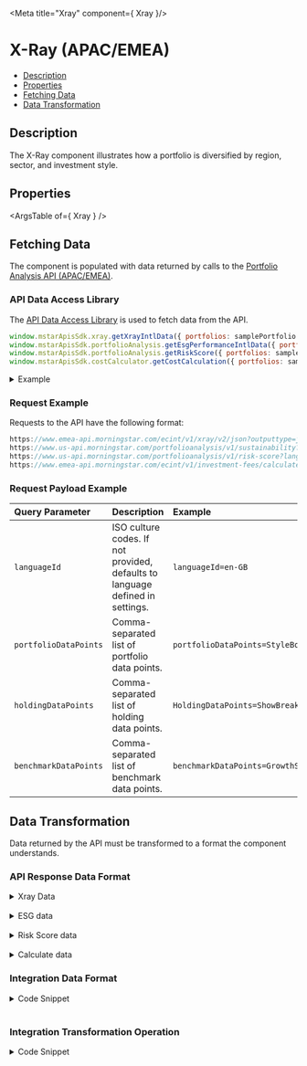 
<Meta title="Xray" component={ Xray }/>

<style> {
  `
    details {
      padding: 10px;
      font-weight: bold;
      color: white;
      background: #3c3c3c;
    }
    summary {
      font-family: "Nunito Sans","San Francisco",BlinkMacSystemFont,"Segoe UI","Helvetica Neue",Helvetica,Arial,sans-serif;
      cursor: pointer;
    }
    .summary-text {
      padding-left: 5px;
      font-size: 15px;
    }
    .hide {
      opacity: 0;
    }
    .v-application--wrap {
        min-height: 100%
    }
  `}

</style>

# X-Ray (APAC/EMEA)

- [Description](#description)
- [Properties](#properties)
- [Fetching Data](#fetching-data)
- [Data Transformation](#data-transformation)

## Description

The X-Ray component illustrates how a portfolio is diversified by region, sector, and investment style.

<Canvas withSource="open" withToolbar>
  <Story id="tools-x-ray--story-details"></Story>
</Canvas>

## Properties

<ArgsTable of={ Xray } />

## Fetching Data

The component is populated with data returned by calls to the <a href={PORTFOLIO_ANALYSIS_EMEA_URL} target="_blank">Portfolio Analysis API (APAC/EMEA)</a>.

<!--
- [API Data Access Library](#api-data-access-library)
- [Request Example](#request-example)
- [Request Payload Example](#request-payload-example)
-->

### API Data Access Library

The <a href={DATA_ACCESS_LIBRARY} target="_blank">API Data Access Library</a> is used to fetch data from the API.

``` javascript dark
window.mstarApisSdk.xray.getXrayIntlData({ portfolios: samplePortfolio });
window.mstarApisSdk.portfolioAnalysis.getEsgPerformanceIntlData({ portfolios: sampleEsgPortfolio });
window.mstarApisSdk.portfolioAnalysis.getRiskScore({ portfolios: samplePortfolio });
window.mstarApisSdk.costCalculator.getCostCalculation({ portfolios: sampleCostCalculationPortfolio });
```

<details>
  <summary><span class="summary-text">Example</span></summary>

``` javascript dark
const samplePortfolio = {
    type: 3,
    benchmark: {
        type: 'Standard',
        holdings: [{
            identifier: 'XIUSA0010V',
            identifierType: 'MSID',
            weight: 100,
        }],
    },
    holdings: [
        {
            identifier: 'F0GBR052QA',
            identifierType: 'MSID',
            amount: 5000,
        },
        {
            identifier: 'F000000EY1',
            identifierType: 'MSID',
            amount: 2500,
        },
        {
            identifier: 'F00000OXG7',
            identifierType: 'MSID',
            amount: 2000,
        },
        {
            identifier: 'F00000TWNO',
            identifierType: 'MSID',
            amount: 10000,
        },
    ],
    name: 'UK demo portfolio - amount',
};

window.mstarApisSdk.xray.getXrayIntlData({ portfolios: samplePortfolio });
window.mstarApisSdk.portfolioAnalysis.getRiskScore({ portfolios: samplePortfolio });

const sampleEsgPortfolio = [
    {
        Name: 'TestPortfolio1',
        TotalValue: 10000,
        Holdings: [
            {
                SecurityId: 'F00000VCTT',
                Weight: 20,
            },
            {
                SecurityId: '0P00002NW8',
                Weight: 10,
            },
            {
                TradingSymbol: 'AAPL',
                Weight: 15,
            },
            {
                ISIN: 'US09251T1034',
                Weight: 35,
            },
            {
                CUSIP: '256219106',
                Weight: 20,
            },
        ],
        Benchmark: {
            Type: 'Standard',
            Holdings: [
                {
                    SecurityId: 'XIUSA04G92',
                    Type: 'XI',
                    Weight: 100,
                },
            ],
        },
    },
];

window.mstarApisSdk.portfolioAnalysis.getEsgPerformanceIntlData({ portfolios: sampleEsgPortfolio });

const sampleCostCalculationPortfolio = [
    {
        id: 'default',
        amount: 10000,
        holdings: [
            {
                identifier: 'F0GBR052QA',
                identifierType: 'MSID',
                weight: 25.64102564102564,
                initial: {},
                ongoing: [
                    {
                        name: 'Ongoing',
                    },
                    {
                        name: 'Transaction',
                    },
                    {
                        name: 'Performance',
                    },
                ],
            },
            {
                identifier: 'F000000EY1',
                identifierType: 'MSID',
                weight: 12.82051282051282,
                initial: {},
                ongoing: [
                    {
                        name: 'Ongoing',
                    },
                    {
                        name: 'Transaction',
                    },
                    {
                        name: 'Performance',
                    },
                ],
            },
            {
                identifier: 'F00000OXG7',
                identifierType: 'MSID',
                weight: 10.256410256410255,
                initial: {},
                ongoing: [
                    {
                        name: 'Ongoing',
                    },
                    {
                        name: 'Transaction',
                    },
                    {
                        name: 'Performance',
                    },
                ],
            },
            {
                identifier: 'F00000TWNO',
                identifierType: 'MSID',
                weight: 51.28205128205128,
                initial: {},
                ongoing: [
                    {
                        name: 'Ongoing',
                    },
                    {
                        name: 'Transaction',
                    },
                    {
                        name: 'Performance',
                    },
                ],
            },
        ],
    },
];

window.mstarApisSdk.costCalculator.getCostCalculation({ portfolios: sampleCostCalculationPortfolio });

```
</details>

### Request Example

Requests to the API have the following format:

```javascript dark
https://www.emea-api.morningstar.com/ecint/v1/xray/v2/json?outputtype=json&languageId={{languageId}}&portfolioDataPoints={{portfolioDataPoints}}&holdingDataPoints={{holdingDataPoints}}&benchmarkDataPoints={{benchmarkDataPoints}}
https://www.us-api.morningstar.com/portfolioanalysis/v1/sustainability?langcult={{languageId}}
https://www.us-api.morningstar.com/portfolioanalysis/v1/risk-score?langcult={{languageId}}
https://www.emea-api.morningstar.com/ecint/v1/investment-fees/calculate

```

### Request Payload Example

| Query Parameter | Description|Example |
| :----------- | :--------| :----------- |
| `languageId` |	ISO culture codes. If not provided, defaults to language defined in settings. |`languageId=en-GB` |
| `portfolioDataPoints` |Comma-separated list of portfolio data points.|`portfolioDataPoints=StyleBox,GlobalStockSector` |
| `holdingDataPoints` |Comma-separated list of holding data points.|`HoldingDataPoints=ShowBreakdown` |
| `benchmarkDataPoints` | Comma-separated list of benchmark data points.|`benchmarkDataPoints=GrowthSeries,HistoricalPerformanceSeries,ShowStatistic` |


## Data Transformation

Data returned by the API must be transformed to a format the component understands.
<!--
- [API Response Data Format](#api-response-data-format)
- [Integration Data Format](#integration-data-format)
- [Integration Transformation Operation](#integration-transformation-operation)
-->

### API Response Data Format

<details>
  <summary><span class="summary-text">Xray Data</span></summary>

```json dark
{
    "benchmarkId": "XIUSA0010V",
    "benchmarkName": "Morningstar US Market TR USD",
    "bondStatistics": {
        "effectiveDuration": {
            "value": 6.02,
            "notClassified": "20"
        },
        "averageCreditQuality": {
            "value": 11,
            "notClassified": "0",
            "code": "BBB"
        }
    },
    "holdingOverlap": [
        {
            "holdingId": "AU000000NCM7",
            "name": "Newcrest Mining Ltd",
            "securityId": "E0AUS00AK7",
            "securityType": "E",
            "performanceId": "0P00006WQO",
            "weight": 0.43191,
            "currencyName": "Australian Dollar",
            "parentHoldings": [
                {
                    "holdingId": "0",
                    "weight": 0.39222,
                    "weightInParent": 1.96108
                },
                {
                    "holdingId": "1",
                    "weight": 0.0397,
                    "weightInParent": 0.04962
                }
            ]
        }
    ],
    "holdings": [
        {
            "holdingId": 0,
            "securityId": "F0GBR052QA",
            "symbol": "BRIG",
            "name": "BlackRock Income and Growth Ord",
            "iSIN": "GB0030961691",
            "portfolioDate": "2020-03-31",
            "initialAmount": 2500,
            "marketValue": 2500,
            "weight": 25,
            "starRatingM255": 4,
            "exchangeCode": "LSE"
        }
    ],
    "underlyHoldings": [
        {
            "holdingId": "459200101",
            "name": "International Business Machines Corp",
            "weight": 50,
            "marketValue": 84574478738,
            "sector": "311",
            "sectorId": "",
            "globalSectorId": "311",
            "symbol": "IBM"
        }
    ],
    "trailingPerformance": [
        {
            "type": "MonthEnd",
            "returnType": "TotalReturn",
            "currencyId": "GBP",
            "endDate": "2020-07-31",
            "returns": [
                {
                    "timePeriod": "M0",
                    "value": -7.27306
                },
                {
                    "timePeriod": "M1",
                    "value": -2.98626
                },
                {
                    "timePeriod": "M2",
                    "value": -2.68029
                },
                {
                    "timePeriod": "M3",
                    "value": -0.59432
                }
            ]
        }
    ],
    "correlationMatrix": [
        {
            "timePeriod": "M12",
            "endDate": "2020-07-31",
            "correlationMatrixDetail": [
                {
                    "id": "2",
                    "correlationDetail": [
                        {
                            "id": "2",
                            "correlation": "1"
                        },
                        {
                            "id": "0",
                            "correlation": "0.40771"
                        },
                        {
                            "id": "1",
                            "correlation": "0.42429"
                        }
                    ]
                }
            ]
        }
    ],
    "historicalPerformanceSeries": [
        {
            "returnType": "TotalReturn",
            "timePeriod": "M1",
            "frequency": "Monthly",
            "startDate": "2009-12-31",
            "returns": [
                [
                    "2010-01-31",
                    0.3295
                ],
                [
                    "2010-02-28",
                    1.72681
                ],
                [
                    "2010-03-31",
                    3.30637
                ],
                [
                    "2010-04-30",
                    -0.70923
                ]
            ]
        },
        {
            "returnType": "TotalReturn",
            "timePeriod": "M3",
            "frequency": "Quarterly",
            "startDate": "2009-12-31",
            "returns": [
                [
                    "2010-03-31",
                    5.43654
                ],
                [
                    "2010-06-30",
                    -4.61063
                ],
                [
                    "2010-09-30",
                    8.75383
                ],
                [
                    "2010-12-31",
                    6.6205
                ]
            ]
        },
        {
            "returnType": "TotalReturn",
            "timePeriod": "M12",
            "frequency": "Annual",
            "startDate": "2009-12-31",
            "returns": [
                [
                    "2010-12-31",
                    16.62091
                ],
                [
                    "2011-12-31",
                    16.00074
                ],
                [
                    "2012-12-31",
                    7.38727
                ]
            ]
        }
    ],
    "bestWorstPeriods": {
        "type": "MonthEnd",
        "currencyId": "GBP",
        "date": "2020-07-31",
        "returns": [
            {
                "timePeriod": "M1",
                "startDate": "2012-12-31",
                "endDate": "2013-01-31",
                "type": "Best",
                "value": 8.24162
            }
        ]
    },
    "breakdowns": {
        "assetAllocation": [
            {
                "type": "MorningstarEUR3",
                "salePosition": "N",
                "values": {
                    "1": 90.42966,
                    "2": 0.21931,
                    "3": 3.28567,
                    "4": 6.06535,
                    "99": 0.00001
                }
            }
        ],
        "styleBox": [
            {
                "salePosition": "N",
                "values": {
                    "1": 68.52403,
                    "2": 5.67696,
                    "3": 0,
                    "4": 2.21841,
                    "5": 1.95093,
                    "6": 1.11964,
                    "7": 2.51006,
                    "8": 5.15162,
                    "9": 9.84669,
                    "99": 3.00163
                }
            }
        ],
        "regionalExposure": [
            {
                "salePosition": "N",
                "values": {
                    "1": 56.28222,
                    "2": 0.00576,
                    "3": 0.00629,
                    "4": 43.40694,
                    "5": 0.01775,
                    "6": 0.12872,
                    "7": 0.11905,
                    "8": 0,
                    "9": 0.00452,
                    "10": 0.00552,
                    "11": 0.01563,
                    "12": 0.00686,
                    "13": 0,
                    "99": 0.00074
                }
            }
        ],
        "globalStockSector": [
            {
                "salePosition": "N",
                "values": {
                    "99": 1.67643,
                    "101": 2.08623,
                    "102": 5.27175,
                    "103": 4.17857,
                    "104": 0.36218,
                    "205": 7.10425,
                    "206": 5.3839,
                    "207": 1.64585,
                    "308": 2.79994,
                    "309": 2.0374,
                    "310": 6.02451,
                    "311": 61.42898
                }
            }
        ],
        "countryExposure": [
            {
                "type": "1",
                "salePosition": "N",
                "values": {
                    "99": 0.00074,
                    "aRE": 0.00452,
                    "aUS": 0.01563,
                    "aUT": 0.00895,
                    "bEL": 0.0088,
                    "cAN": 0.00576,
                    "cHL": 0.00629,
                    "dNK": 0.00584,
                    "gBR": 43.40694,
                    "jPN": 0.00552,
                    "kOR": 0.00686,
                    "pOL": 0.11464,
                    "rUS": 0.00442,
                    "uSA": 56.28222,
                    "sWE": 0.12288
                }
            },
            {
                "type": "2",
                "salePosition": "N",
                "values": {
                    "99": 5.60052,
                    "aUS": 22.05554,
                    "cAN": 6.98555,
                    "dEU": 8.75017,
                    "gBR": 38.03748,
                    "nLD": 8.21212,
                    "sWE": 4.49136,
                    "uSA": 5.86841
                }
            }
        ],
        "bondStyleBox": [
            {
                "salePosition": "N",
                "values": {
                    "1": 0,
                    "2": 0,
                    "3": 0,
                    "4": 0,
                    "5": 0,
                    "6": 0,
                    "7": 0,
                    "8": 0,
                    "9": 0,
                    "99": 100
                }
            }
        ],
        "globalBondSector": [
            {
                "salePosition": "N",
                "level": "1",
                "values": {
                    "10": 2.95654,
                    "30": 3.23417,
                    "50": 93.45999,
                    "99": 0.34916
                }
            },
            {
                "salePosition": "N",
                "level": "2",
                "values": {
                    "99": 0.34923,
                    "1010": 1.89271,
                    "1020": 1.06412,
                    "3030": 2.93208,
                    "3040": 0.3018,
                    "5010": 93.45999
                }
            },
            {
                "salePosition": "N",
                "level": "3",
                "values": {
                    "99": 0.34937,
                    "101010": 1.89271,
                    "102010": 1.06412,
                    "303002": 0.34816,
                    "303003": 2.58392,
                    "304012": 0.3018,
                    "501011": 36.25793,
                    "501012": 1.5747,
                    "501016": 0.56548,
                    "501019": 35.11473,
                    "501021": 8.94388,
                    "501022": 2.28184,
                    "501023": 8.72144
                }
            }
        ],
        "creditQuality": [
            {
                "salePosition": "N",
                "values": {
                    "1": 0,
                    "2": 0,
                    "3": 0,
                    "4": 0,
                    "5": 0,
                    "6": 0,
                    "7": 0,
                    "8": 0,
                    "9": 0,
                    "99": 100
                }
            }
        ]
    },
    "equityStatistics": {
        "marketCapital": {
            "value": 40353.00121,
            "notClassified": "0"
        },
        "prospectiveEarningsYield": {
            "value": 12.34881,
            "notClassified": "0"
        },
        "prospectiveBookValueYield": {
            "value": 3.98121,
            "notClassified": "0"
        },
        "prospectiveCashFlowYield": {
            "value": 7.13069,
            "notClassified": "0"
        },
        "prospectiveRevenueYield": {
            "value": 1.20754,
            "notClassified": "0"
        }
    },
    "fees": {
        "actualManagementFee": {
            "value": 0.775,
            "analyzedWeight": "100"
        },
        "managementFee": {
            "value": 0.775,
            "analyzedWeight": "100"
        },
        "ongoingCharge": {
            "value": 0.955,
            "analyzedWeight": "100"
        }
    },
    "benchmark": [
        {
            "trailingPerformance": [
                {
                    "type": "MonthEnd",
                    "returnType": "TotalReturn",
                    "currencyId": "GBP",
                    "endDate": "2020-07-31",
                    "returns": [
                        {
                            "timePeriod": "M0",
                            "value": 3.42815
                        },
                        {
                            "timePeriod": "M1",
                            "value": -0.43954
                        },
                        {
                            "timePeriod": "M2",
                            "value": 1.8641
                        },
                        {
                            "timePeriod": "M3",
                            "value": 9.51099
                        }
                    ]
                }
            ],
            "historicalPerformanceSeries": [
                {
                    "returnType": "TotalReturn",
                    "timePeriod": "M1",
                    "frequency": "Monthly",
                    "startDate": "1991-12-31",
                    "returns": [
                        [
                            "1992-01-31",
                            3.46086
                        ],
                        [
                            "1992-02-29",
                            3.18693
                        ],
                        [
                            "1992-03-31",
                            -1.02535
                        ],
                        [
                            "1992-04-30",
                            -0.17745
                        ]
                    ]
                },
                {
                    "returnType": "TotalReturn",
                    "timePeriod": "M3",
                    "frequency": "Quarterly",
                    "startDate": "1991-12-31",
                    "returns": [
                        [
                            "1992-03-31",
                            5.66344
                        ],
                        [
                            "1992-06-30",
                            -8.11279
                        ],
                        [
                            "1992-09-30",
                            10.48066
                        ],
                        [
                            "1992-12-31",
                            25.3811
                        ]
                    ]
                },
                {
                    "returnType": "TotalReturn",
                    "timePeriod": "M12",
                    "frequency": "Annual",
                    "startDate": "1991-12-31",
                    "returns": [
                        [
                            "1992-12-31",
                            34.49252
                        ],
                        [
                            "1993-12-31",
                            12.58729
                        ],
                        [
                            "1994-12-31",
                            -5.25268
                        ],
                        [
                            "1995-12-31",
                            37.81754
                        ]
                    ]
                }
            ],
            "breakdowns": {
                "assetAllocation": [
                    {
                        "type": "MorningstarEUR3",
                        "salePosition": "N",
                        "values": {
                            "1": 100.00013,
                            "2": 0,
                            "3": 0,
                            "4": 0,
                            "99": -0.00013
                        }
                    },
                    {
                        "type": "MorningstarEUR3",
                        "salePosition": "L",
                        "values": {
                            "1": 100.00013,
                            "2": 0,
                            "3": 0,
                            "4": 0,
                            "99": 0
                        }
                    },
                    {
                        "type": "MorningstarEUR3",
                        "salePosition": "S",
                        "values": {
                            "1": 0,
                            "2": 0,
                            "3": 0,
                            "4": 0,
                            "99": 0
                        }
                    },
                    {
                        "type": "Default1",
                        "salePosition": "N",
                        "values": {
                            "1": 100.00013,
                            "2": 0,
                            "3": 0,
                            "4": 0,
                            "5": 0,
                            "6": 0,
                            "7": 0,
                            "8": 0,
                            "99": -0.00013
                        }
                    },
                    {
                        "type": "Default1",
                        "salePosition": "L",
                        "values": {
                            "1": 100.00013,
                            "2": 0,
                            "3": 0,
                            "4": 0,
                            "5": 0,
                            "6": 0,
                            "7": 0,
                            "8": 0,
                            "99": 0
                        }
                    },
                    {
                        "type": "Default1",
                        "salePosition": "S",
                        "values": {
                            "1": 0,
                            "2": 0,
                            "3": 0,
                            "4": 0,
                            "5": 0,
                            "6": 0,
                            "7": 0,
                            "8": 0,
                            "99": 0
                        }
                    }
                ],
                "styleBox": [
                    {
                        "salePosition": "N",
                        "values": {
                            "1": 24.87078,
                            "2": 26.75742,
                            "3": 26.45905,
                            "4": 5.67438,
                            "5": 6.03605,
                            "6": 5.77338,
                            "7": 1.28745,
                            "8": 1.34742,
                            "9": 1.22776,
                            "99": 0.56632
                        }
                    }
                ],
                "regionalExposure": [
                    {
                        "salePosition": "N",
                        "values": {
                            "1": 98.79823,
                            "2": 0,
                            "3": 0.17865,
                            "4": 0.6142,
                            "5": 0,
                            "6": 0.25641,
                            "7": 0,
                            "8": 0,
                            "9": 0,
                            "10": 0,
                            "11": 0,
                            "12": 0.05575,
                            "13": 0.09676,
                            "99": 0
                        }
                    }
                ],
                "globalStockSector": [
                    {
                        "salePosition": "N",
                        "values": {
                            "99": 0,
                            "101": 2.29692,
                            "102": 11.67377,
                            "103": 12.81601,
                            "104": 3.67898,
                            "205": 6.88838,
                            "206": 14.66697,
                            "207": 3.04869,
                            "308": 10.24215,
                            "309": 2.35183,
                            "310": 8.50058,
                            "311": 23.83573
                        }
                    }
                ],
                "countryExposure": [
                    {
                        "type": "1",
                        "salePosition": "N",
                        "values": {
                            "99": 0,
                            "bRA": 0.16231,
                            "cHE": 0.24011,
                            "cHN": 0.07716,
                            "gBR": 0.6142,
                            "iND": 0.0196,
                            "pRI": 0.01634,
                            "sGP": 0.05106,
                            "sWE": 0.0163,
                            "tWN": 0.00469,
                            "uSA": 98.79823
                        }
                    },
                    {
                        "type": "2",
                        "salePosition": "N",
                        "values": {
                            "dEU": 5.75017,
                            "gBR": 37.03748,
                            "nLD": 2.21212,
                            "sWE": 13.49136,
                            "uSA": 55.86841
                        }
                    }
                ],
                "globalBondSector": [],
                "creditQuality": [
                    {
                        "salePosition": "N",
                        "values": {
                            "1": 0,
                            "2": 0,
                            "3": 0,
                            "4": 0,
                            "5": 0,
                            "6": 0,
                            "7": 0,
                            "8": 0,
                            "9": 0,
                            "99": 0
                        }
                    }
                ],
                "bondStyleBox": [
                    {
                        "salePosition": "N",
                        "values": {
                            "1": 0,
                            "2": 0,
                            "3": 0,
                            "4": 0,
                            "5": 0,
                            "6": 0,
                            "7": 0,
                            "8": 0,
                            "9": 0,
                            "99": 0
                        }
                    }
                ]
            },
            "equityStatistics": {
                "equityWeighting": {
                    "value": 100.00013
                },
                "equityWeightingLong": {
                    "value": 100.00013
                },
                "marketCapital": {
                    "value": 77501.66905
                },
                "prospectiveEarningsYield": {
                    "value": 23.96534
                },
                "prospectiveBookValueYield": {
                    "value": 2.97401
                },
                "prospectiveCashFlowYield": {
                    "value": 11.7471
                },
                "prospectiveRevenueYield": {
                    "value": 2.15261
                }
            }
        }
    ],
    "portfolioRiskScore": {
        "portfolios": [
            {
                "returnCode": -1,
                "errorDescription": "Minimum R-Squared requirement not met",
                "rSquared": 0.5765551571194764,
                "riskScore": -1,
                "zone": null,
                "misfitRisk": -1,
                "misfitRiskBudget": -1,
                "customBenchmarkWeights": null,
                "identifier": null,
                "styleWeights": [
                    {
                        "identifier": "XIUSA0001H",
                        "value": -3.474428992570581e-18
                    },
                    {
                        "identifier": "XIUSA04CG5",
                        "value": 5.556023704803105e-17
                    },
                    {
                        "identifier": "XIUSA04CTD",
                        "value": 0.15247143926544449
                    }
                ]
            }
        ],
        "wedgeParameter": 0.2,
        "minimumRSquared": 0.85,
        "annualizationFactor": 12,
        "lambdaIndexStart": 0,
        "misfitRiskAlpha": 0,
        "misfitRiskBeta": 0,
        "modelPortfolios": [
            {
                "identifier": "Ultra Cautious",
                "averageMisfitRisk": 0,
                "equityReallocationMisfitRisk": 0,
                "fixedReallocationMisfitRisk": 0
            },
            {
                "identifier": "Cautious",
                "averageMisfitRisk": 0,
                "equityReallocationMisfitRisk": 0,
                "fixedReallocationMisfitRisk": 0
            },
            {
                "identifier": "Moderate Cautious",
                "averageMisfitRisk": 0,
                "equityReallocationMisfitRisk": 0,
                "fixedReallocationMisfitRisk": 0
            },
            {
                "identifier": "Moderate",
                "averageMisfitRisk": 0,
                "equityReallocationMisfitRisk": 0,
                "fixedReallocationMisfitRisk": 0
            }
        ],
        "errorCode": 0,
        "errorDescription": null
    },
    "riskStatistics": {
        "type": "MonthEnd",
        "currencyId": "GBP",
        "endDate": "2021-12-31",
        "sRRI": [
            {
                "value": 4,
                "timePeriod": "W260",
                "frequency": "W",
                "endDate": "2021-12-31"
            }
        ]
    }
}
```
</details>
&nbsp;
<details>
  <summary><span class="summary-text">ESG data</span></summary>

```json dark
{
    sustainability:
    [
    {
        "portfolio": {
            "name": "US demo portfolio - weight",
            "esgRisk": {
                "date": "2023-05-31",
                "portfolioCorporateSustainabilityScore": 22.50281455270824,
                "corporateSustainabilityRatingPercentOfEligiblePortfolioCovered": 89.01354348001995,
                "portfolioEnvironmentalRiskScore": 5.091848451356956,
                "portfolioSocialRiskScore": 8.538693804767783,
                "portfolioGovernanceRiskScore": 6.988387286970464,
                "portfolioCorporateEsgRiskExposureScore": 45.19383696442114,
                "portfolioCorporateEsgManagedRiskScore": 22.69131651826059,
                "corporatePercentOfPortfolioCoveredWithHighEsgRiskScores": 12.701601244635242,
                "corporatePercentOfPortfolioCoveredWithLowEsgRiskScores": 38.71888430235047,
                "corporatePercentOfPortfolioCoveredWithMediumEsgRiskScores": 44.02677475814297,
                "corporatePercentOfPortfolioCoveredWithNegligibleEsgRiskScores": 2.0544744863826785,
                "corporatePercentOfPortfolioCoveredWithSevereEsgRiskScores": 2.498265208488642,
                "corporateSustainabilityRatingNumberOfSecuritiesScored": 2644,
                "exposurePercentEligible": 99.86326153313777,
                "exposurePercentNotEligible": 0.13673846686221983,
                "historicalCorporateSustainabilityScore": 22.50281455270824,
                "numberOfSecuritiesNotScoredControversy": 211,
                "numberOfSecuritiesScoredControversy": 2670,
                "percentOfAumCoveredControversy": 89.68472574399682,
                "percentOfAumWithHighAndSevereControversies": 8.748635386695085,
                "percentOfAumWithHighControversies": 7.785514174831109,
                "percentOfAumWithLowControversies": 15.622498066980826,
                "percentOfAumWithModerateControversies": 35.369380217560966,
                "percentOfAumWithNoControversies": 9.063779311843799,
                "percentOfAumWithSevereControversies": 0.9631212118639764,
                "percentOfAumWithSignificantControversies": 31.195707016919325,
                "portfolioDateSustainabilityRating": "2023-05-31",
                "portfolioSustainabilityRatingEligibleHoldingType": "corporate, sovereign",
                "portfolioSustainabilityRatingPercentageOfQualifiedHoldingsCorporate": 99.86326153313777,
                "portfolioSustainabilityRatingPercentageOfQualifiedHoldingsOther": 0.13673846686221983,
                "portfolioSustainabilityRatingPercentageOfQualifiedHoldingsSovereign": 0,
                "percentOfCorporateSustainabilityScoreContributionEScore": 22.627607046355656,
                "percentOfCorporateSustainabilityScoreContributionGScore": 31.05561426816897,
                "percentOfCorporateSustainabilityScoreContributionSScore": 37.94500365617661,
                "percentOfCorporateSustainabilityScoreContributionUnallocatedScore": 8.374694518434865,
                "portfolioUnallocatedEsgRiskScore": 1.88454197683922,
                "sovereignSustainabilityRatingNumberOfSecuritiesScored": 0,
                "sustainabilityRatingCorporateContributionPercent": 100,
                "sustainabilityRatingNumberOfSecuritiesScored": 2644,
                "sustainabilityRatingSovereignContributionPercent": 0
            },
            "productInvolvement": {
                "date": "2023-05-31",
                "abortiveContraceptivesStemCell": 8.002905,
                "adultEntertainment": 0,
                "alcohol": 1.2276893,
                "animalTesting": 17.593145,
                "controversialWeapons": 1.1359795,
                "furAndSpecialtyLeather": 0,
                "gambling": 0.9731018,
                "gmo": 0.3549069,
                "militaryContracting": 1.6163338,
                "nuclear": 1.6827604,
                "palmOil": 0.034524236,
                "pesticides": 0.85807526,
                "smallArms": 0.83537924,
                "thermalCoal": 1.1657262,
                "tobacco": 0.9864496
            },
            "carbonScore": {
                "date": "2023-05-31",
                "carbonRiskScore": 10.17268,
                "carbonRiskPercentageOfPortfolioCovered": 84.56575,
                "carbonRiskLevelClassification": "Medium Risk",
                "carbonRiskPercentageOfCoveredPortfolioWithNegligibleCarbonRiskScores": 10.46469,
                "carbonRiskPercentageOfCoveredPortfolioWithLowCarbonRiskScores": 53.01051,
                "carbonRiskPercentageOfCoveredPortfolioWithMediumCarbonRiskScores": 29.50153,
                "carbonRiskPercentageOfCoveredPortfolioWithHighCarbonRiskScores": 6.60135,
                "carbonRiskPercentageOfCoveredPortfolioWithSevereCarbonRiskScores": 0.42192,
                "carbonRiskExposureScore": 21.47307,
                "carbonRiskOperationsRiskScore": 5.44855,
                "carbonRiskProductsAndServicesRiskScore": 1.95735,
                "carbonStrandedAssetsExposureScore": 70.23348,
                "historicalCarbonRiskScore": 10.17268,
                "historicalCarbonRiskLevelClassification": "Medium Risk",
                "lowCarbonDesignation": "False",
                "carbonStrandedAssetsExposurePercentageOfPortfolioCovered": 4.62669,
                "carbonFootprintScope1And2TonnesPerUsdMillions": 110.34228,
                "carbonFootprintScope1And2PercentageOfPortfolioCovered": 73.84146,
                "carbonFootprintScope1And2And3TonnesPerUsdMillions": 855.50373,
                "carbonFootprintScope1And2And3PercentageOfPortfolioCovered": 73.8272,
                "carbonIntensityScope1And2PercentageOfPortfolioCovered": 84.20385,
                "carbonIntensityScope1And2And3AverageValueInUsdTerms": 1114.55836,
                "carbonIntensityScope1And2And3PercentageOfPortfolioCovered": 84.02672,
                "arcticOilAndGasExplorationPercentageOfPortfolioCovered": 85.15153,
                "carbonSolutionsPercentageOfPortfolioCovered": 84.59273,
                "historicalFossilFuelPercentageOfCoveredPortfolioInvolved": 15.45745,
                "fossilFuelPercentageOfPortfolioCovered": 84.9197,
                "oilAndGasProductionPercentageOfPortfolioCovered": 85.15153,
                "oilAndGasPowerGenerationPercentageOfPortfolioCovered": 85.15153,
                "oilAndGasProductsAndServicesPercentageOfPortfolioCovered": 85.15153,
                "oilSandsExtractionPercentageOfPortfolioCovered": 85.15153,
                "shaleEnergyExtractionPercentageOfCoveredPortfolioInvolved": 6.11892,
                "shaleEnergyExtractionPercentageOfPortfolioCovered": 85.15153,
                "thermalCoalExtractionPercentageOfPortfolioCovered": 85.15153,
                "thermalCoalPowerGenerationPercentageOfPortfolioCovered": 85.15153,
                "carbonRiskManagedRiskScore": 11.30043,
                "fossilFuelPercentageOfCoveredPortfolioInvolved": 15.45745,
                "thermalCoalPowerGenerationPercentageOfCoveredPortfolioInvolved": 4.00005,
                "thermalCoalExtractionPercentageOfCoveredPortfolioInvolved": 2.40106,
                "oilSandsExtractionPercentageOfCoveredPortfolioInvolved": 4.13598,
                "arcticOilAndGasExplorationPercentageOfCoveredPortfolioInvolved": 4.57218,
                "carbonSolutionsPercentageOfCoveredPortfolioInvolved": 12.05435,
                "oilAndGasPowerGenerationPercentageOfCoveredPortfolioInvolved": 8.4937,
                "oilAndGasProductionPercentageOfCoveredPortfolioInvolved": 12.27627,
                "oilAndGasProductsAndServicesPercentageOfCoveredPortfolioInvolved": 13.60068,
                "carbonIntensityScope1And2AverageValueInUsdTerms": 173.78179
            },
            "impactMetrics": {
                "date": "2023-05-31",
                "basicNeedsPercentageOfPortfolioCovered": 88.106,
                "basicNeedsAverageRevenuePercentage": 3.693,
                "climateActionPercentageOfPortfolioCovered": 88.106,
                "climateActionAverageRevenuePercentage": 4.6022,
                "humanDevelopmentPercentageOfPortfolioCovered": 88.106,
                "humanDevelopmentAverageRevenuePercentage": 0.0323,
                "healthyEcosystemsPercentageOfPortfolioCovered": 88.106,
                "healthyEcosystemsAverageRevenuePercentage": 0.4725,
                "resourceSecurityPercentageOfPortfolioCovered": 88.106,
                "resourceSecurityAverageRevenuePercentage": 2.3042,
                "sdg2PercentageOfPortfolioCovered": 88.106,
                "sdg2AverageRevenuePercentage": 0.0905,
                "sdg3PercentageOfPortfolioCovered": 88.106,
                "sdg3AverageRevenuePercentage": 3.3539,
                "sdg4PercentageOfPortfolioCovered": 88.106,
                "sdg4AverageRevenuePercentage": 0.0003,
                "sdg6PercentageOfPortfolioCovered": 88.106,
                "sdg6AverageRevenuePercentage": 0.3446,
                "sdg7PercentageOfPortfolioCovered": 88.106,
                "sdg7AverageRevenuePercentage": 3.0477,
                "sdg9PercentageOfPortfolioCovered": 88.106,
                "sdg9AverageRevenuePercentage": 0.032,
                "sdg10PercentageOfPortfolioCovered": 88.106,
                "sdg10AverageRevenuePercentage": 0.032,
                "sdg11PercentageOfPortfolioCovered": 88.106,
                "sdg11AverageRevenuePercentage": 1.9382,
                "sdg12PercentageOfPortfolioCovered": 88.106,
                "sdg12AverageRevenuePercentage": 2.3601,
                "sdg13PercentageOfPortfolioCovered": 88.106,
                "sdg13AverageRevenuePercentage": 2.158,
                "sdg14PercentageOfPortfolioCovered": 88.106,
                "sdg14AverageRevenuePercentage": 0.1464,
                "sdg15PercentageOfPortfolioCovered": 88.106,
                "sdg15AverageRevenuePercentage": 0.4166
            }
        },
        "benchmark": {
            "name": "Morningstar US Market TR USD",
            "identifier": "XIUSA0010V",
            "identifierType": "SecurityId",
            "securityType": "XI",
            "esgRisk": {
                "portfolioCorporateSustainabilityScore": 21.71,
                "corporateSustainabilityRatingPercentOfEligiblePortfolioCovered": 99.05733,
                "portfolioEnvironmentalRiskScore": 4.26,
                "portfolioSocialRiskScore": 9.25,
                "portfolioGovernanceRiskScore": 7.2,
                "portfolioCorporateEsgRiskExposureScore": 40.20721,
                "portfolioCorporateEsgManagedRiskScore": 18.49908,
                "corporatePercentOfPortfolioCoveredWithHighEsgRiskScores": 12.34959,
                "corporatePercentOfPortfolioCoveredWithLowEsgRiskScores": 44.21679,
                "corporatePercentOfPortfolioCoveredWithMediumEsgRiskScores": 41.13158,
                "corporatePercentOfPortfolioCoveredWithNegligibleEsgRiskScores": 1.30782,
                "corporatePercentOfPortfolioCoveredWithSevereEsgRiskScores": 0.99423,
                "corporateSustainabilityRatingNumberOfSecuritiesScored": 1427,
                "historicalCorporateSustainabilityScore": 21.82508,
                "portfolioDateSustainabilityRating": "2023-03-31",
                "portfolioSustainabilityRatingEligibleHoldingType": "corporate, sovereign",
                "portfolioSustainabilityRatingPercentageOfQualifiedHoldingsCorporate": 100,
                "portfolioSustainabilityRatingPercentageOfQualifiedHoldingsOther": 0,
                "portfolioSustainabilityRatingPercentageOfQualifiedHoldingsSovereign": 0,
                "percentOfCorporateSustainabilityScoreContributionEScore": 19.62804,
                "percentOfCorporateSustainabilityScoreContributionGScore": 33.17816,
                "percentOfCorporateSustainabilityScoreContributionSScore": 42.60623,
                "percentOfCorporateSustainabilityScoreContributionUnallocatedScore": 4.59217,
                "sovereignSustainabilityRatingNumberOfSecuritiesScored": 0,
                "portfolioUnallocatedEsgScore": 1
            },
            "productInvolvement": {
                "abortiveContraceptivesStemCell": 9.33554,
                "adultEntertainment": 0,
                "alcohol": 0.17368,
                "animalTesting": 19.51684,
                "controversialWeapons": 1.8611,
                "furAndSpecialtyLeather": 0,
                "gambling": 0.34685,
                "gmo": 0.10992,
                "militaryContracting": 3.34638,
                "nuclear": 1.82321,
                "palmOil": 0,
                "pesticides": 0.17371,
                "smallArms": 0.96214,
                "thermalCoal": 1.30567,
                "tobacco": 0.63387
            },
            "carbonScore": {
                "date": "2023-03-31",
                "carbonRiskScore": 8.11,
                "carbonRiskPercentageOfPortfolioCovered": 98.69094,
                "carbonRiskLevelClassification": "Low Risk",
                "carbonRiskPercentageOfCoveredPortfolioWithNegligibleCarbonRiskScores": 20.08165,
                "carbonRiskPercentageOfCoveredPortfolioWithLowCarbonRiskScores": 53.36606,
                "carbonRiskPercentageOfCoveredPortfolioWithMediumCarbonRiskScores": 20.87264,
                "carbonRiskPercentageOfCoveredPortfolioWithHighCarbonRiskScores": 5.17963,
                "carbonRiskPercentageOfCoveredPortfolioWithSevereCarbonRiskScores": 0.50003,
                "carbonRiskExposureScore": 14.93,
                "carbonRiskOperationsRiskScore": 4.76,
                "carbonRiskProductsAndServicesRiskScore": 0.76,
                "carbonStrandedAssetsExposureScore": 76.51,
                "historicalCarbonRiskScore": 8.15472,
                "historicalCarbonRiskLevelClassification": "Low Risk",
                "lowCarbonDesignation": "0",
                "carbonStrandedAssetsExposurePercentageOfPortfolioCovered": 3.01773,
                "carbonFootprintScope1And2TonnesPerUsdMillions": 37.25,
                "carbonFootprintScope1And2PercentageOfPortfolioCovered": 93.24561,
                "carbonFootprintScope1And2And3TonnesPerUsdMillions": 326.06,
                "carbonFootprintScope1And2And3PercentageOfPortfolioCovered": 93.44802,
                "carbonIntensityScope1And2PercentageOfPortfolioCovered": 97.8373,
                "carbonIntensityScope1And2And3AverageValueInUsdTerms": 875.96902,
                "carbonIntensityScope1And2And3PercentageOfPortfolioCovered": 98.17274,
                "arcticOilAndGasExplorationPercentageOfPortfolioCovered": 99.17357,
                "carbonSolutionsPercentageOfPortfolioCovered": 98.52659,
                "historicalFossilFuelPercentageOfCoveredPortfolioInvolved": 8.1853,
                "fossilFuelPercentageOfPortfolioCovered": 96.66453,
                "oilAndGasProductionPercentageOfPortfolioCovered": 99.17357,
                "oilAndGasPowerGenerationPercentageOfPortfolioCovered": 99.17357,
                "oilAndGasProductsAndServicesPercentageOfPortfolioCovered": 99.17357,
                "oilSandsExtractionPercentageOfPortfolioCovered": 99.17357,
                "shaleEnergyExtractionPercentageOfCoveredPortfolioInvolved": 3.26898,
                "shaleEnergyExtractionPercentageOfPortfolioCovered": 99.17357,
                "thermalCoalExtractionPercentageOfPortfolioCovered": 99.17357,
                "thermalCoalPowerGenerationPercentageOfPortfolioCovered": 99.17357,
                "carbonRiskManagedRiskScore": 6.82,
                "fossilFuelPercentageOfCoveredPortfolioInvolved": 7.34188,
                "thermalCoalPowerGenerationPercentageOfCoveredPortfolioInvolved": 3.3302,
                "thermalCoalExtractionPercentageOfCoveredPortfolioInvolved": 0.03856,
                "oilSandsExtractionPercentageOfCoveredPortfolioInvolved": 2.21159,
                "arcticOilAndGasExplorationPercentageOfCoveredPortfolioInvolved": 2.21159,
                "carbonSolutionsPercentageOfCoveredPortfolioInvolved": 15.12536,
                "oilAndGasPowerGenerationPercentageOfCoveredPortfolioInvolved": 4.04154,
                "oilAndGasProductionPercentageOfCoveredPortfolioInvolved": 8.03929,
                "oilAndGasProductsAndServicesPercentageOfCoveredPortfolioInvolved": 22.28312,
                "carbonIntensityScope1And2AverageValueInUsdTerms": 123.0245
            },
            "impactMetrics": {
                "basicNeedsPercentageOfPortfolioCovered": 97.2703,
                "basicNeedsAverageRevenuePercentage": 5.1994,
                "climateActionPercentageOfPortfolioCovered": 97.2703,
                "climateActionAverageRevenuePercentage": 9.4715,
                "humanDevelopmentPercentageOfPortfolioCovered": 97.2703,
                "humanDevelopmentAverageRevenuePercentage": 0.057,
                "healthyEcosystemsPercentageOfPortfolioCovered": 97.2703,
                "healthyEcosystemsAverageRevenuePercentage": 0.2469,
                "resourceSecurityPercentageOfPortfolioCovered": 97.2703,
                "resourceSecurityAverageRevenuePercentage": 2.202,
                "sdg2PercentageOfPortfolioCovered": 97.2686,
                "sdg2AverageRevenuePercentage": 0.0298,
                "sdg3PercentageOfPortfolioCovered": 97.2686,
                "sdg3AverageRevenuePercentage": 4.878,
                "sdg4PercentageOfPortfolioCovered": 97.2686,
                "sdg4AverageRevenuePercentage": 0,
                "sdg6PercentageOfPortfolioCovered": 97.2686,
                "sdg6AverageRevenuePercentage": 0.3087,
                "sdg7PercentageOfPortfolioCovered": 97.2686,
                "sdg7AverageRevenuePercentage": 7.7717,
                "sdg9PercentageOfPortfolioCovered": 97.2686,
                "sdg9AverageRevenuePercentage": 0.0569,
                "sdg10PercentageOfPortfolioCovered": 97.2686,
                "sdg10AverageRevenuePercentage": 0.0569,
                "sdg11PercentageOfPortfolioCovered": 97.2686,
                "sdg11AverageRevenuePercentage": 1.9696,
                "sdg12PercentageOfPortfolioCovered": 97.2686,
                "sdg12AverageRevenuePercentage": 2.2112,
                "sdg13PercentageOfPortfolioCovered": 97.2686,
                "sdg13AverageRevenuePercentage": 2.0681,
                "sdg14PercentageOfPortfolioCovered": 97.2686,
                "sdg14AverageRevenuePercentage": 0.0615,
                "sdg15PercentageOfPortfolioCovered": 97.2686,
                "sdg15AverageRevenuePercentage": 0.2146
            }
        },
        "securityBreakdown": [
            {
                "name": "iShares MSCI ACWI ETF",
                "identifier": "0P0000A70M",
                "identifierType": "PerformanceId",
                "securityType": "FE",
                "esgRisk": {
                    "portfolioCorporateSustainabilityScore": 21.76,
                    "corporateSustainabilityRatingPercentOfEligiblePortfolioCovered": 99.18589,
                    "portfolioEnvironmentalRiskScore": 4.8,
                    "portfolioSocialRiskScore": 9.36,
                    "portfolioGovernanceRiskScore": 7.51,
                    "portfolioCorporateEsgRiskExposureScore": 42.00868,
                    "portfolioCorporateEsgManagedRiskScore": 20.2498,
                    "morningstarSustainabilityRating": "Below Average",
                    "corporateSustainabilityPercentRankInGlobalCategory": 72,
                    "historicalCorporateSustainabilityScoreGlobalCategoryAverage": 20.95526,
                    "historicalCorporateSustainabilityPercentRankInGlobalCategory": 72,
                    "corporatePercentOfPortfolioCoveredWithHighEsgRiskScores": 11.92344,
                    "corporatePercentOfPortfolioCoveredWithLowEsgRiskScores": 42.98442,
                    "corporatePercentOfPortfolioCoveredWithMediumEsgRiskScores": 42.26378,
                    "corporatePercentOfPortfolioCoveredWithNegligibleEsgRiskScores": 1.60208,
                    "corporatePercentOfPortfolioCoveredWithSevereEsgRiskScores": 1.22628,
                    "corporateSustainabilityRatingNumberOfSecuritiesScored": 2280,
                    "historicalCorporateSustainabilityScore": 21.87153,
                    "portfolioDateSustainabilityRating": "2023-03-31",
                    "portfolioSustainabilityRatingEligibleHoldingType": "corporate, sovereign",
                    "portfolioSustainabilityRatingPercentageOfQualifiedHoldingsCorporate": 99.80074,
                    "portfolioSustainabilityRatingPercentageOfQualifiedHoldingsOther": 0.19926,
                    "portfolioSustainabilityRatingPercentageOfQualifiedHoldingsSovereign": 0,
                    "percentOfCorporateSustainabilityScoreContributionEScore": 22.06893,
                    "percentOfCorporateSustainabilityScoreContributionGScore": 34.52674,
                    "percentOfCorporateSustainabilityScoreContributionSScore": 43.00645,
                    "percentOfCorporateSustainabilityScoreContributionUnallocatedScore": 0.40207,
                    "sovereignSustainabilityRatingNumberOfSecuritiesScored": 0,
                    "portfolioSustainabilityRatingCorporateContributionPercent": 100,
                    "portfolioSustainabilityRatingSovereignContributionPercent": 0,
                    "portfolioCorporateSustainabilityRating": "Below Average",
                    "sovereignSustainabilityGlobalCategoryAverage": 14.82306,
                    "historicalSovereignSustainabilityScoreGlobalCategoryAverage": 14.67757,
                    "numberOfFundsInGlobalCategoryCorporateSustainability": 7809,
                    "numberOfFundsInGlobalCategorySovereignSustainability": 1356,
                    "sovereignSustainabilityBreakpoint12": 21.69,
                    "sovereignSustainabilityBreakpoint23": 13.81,
                    "sovereignSustainabilityBreakpoint34": 13.28,
                    "sovereignSustainabilityBreakpoint45": 12.22,
                    "portfolioUnallocatedEsgScore": 0.09,
                    "corporateSustainabilityAbsoluteRankInGlobalCategory": 5648,
                    "historicalCorporateSustainabilityAbsoluteRankInGlobalCategory": 5665,
                    "corporateSustainabilityGlobalCategoryAverage": 20.8392
                },
                "productInvolvement": {
                    "abortiveContraceptivesStemCell": 9.83605,
                    "adultEntertainment": 0,
                    "alcohol": 1.24659,
                    "animalTesting": 19.77504,
                    "controversialWeapons": 1.63675,
                    "furAndSpecialtyLeather": 0,
                    "gambling": 0.39989,
                    "gmo": 0.17893,
                    "militaryContracting": 2.4993,
                    "nuclear": 1.61827,
                    "palmOil": 0.05547,
                    "pesticides": 0.39229,
                    "smallArms": 1.00495,
                    "thermalCoal": 1.12307,
                    "tobacco": 0.70381
                },
                "carbonScore": {
                    "date": "2023-03-31",
                    "carbonRiskScore": 8.56,
                    "carbonRiskPercentageOfPortfolioCovered": 99.01657,
                    "carbonRiskLevelClassification": "Low Risk",
                    "carbonRiskPercentageOfCoveredPortfolioWithNegligibleCarbonRiskScores": 17.08028,
                    "carbonRiskPercentageOfCoveredPortfolioWithLowCarbonRiskScores": 54.53199,
                    "carbonRiskPercentageOfCoveredPortfolioWithMediumCarbonRiskScores": 22.85848,
                    "carbonRiskPercentageOfCoveredPortfolioWithHighCarbonRiskScores": 4.74105,
                    "carbonRiskPercentageOfCoveredPortfolioWithSevereCarbonRiskScores": 0.7882,
                    "carbonRiskExposureScore": 16.79,
                    "carbonRiskOperationsRiskScore": 4.94,
                    "carbonRiskProductsAndServicesRiskScore": 1.09,
                    "carbonStrandedAssetsExposureScore": 70.97,
                    "historicalCarbonRiskScore": 8.68391,
                    "historicalCarbonRiskLevelClassification": "Low Risk",
                    "lowCarbonDesignation": "0",
                    "carbonStrandedAssetsExposurePercentageOfPortfolioCovered": 3.51204,
                    "carbonFootprintScope1And2TonnesPerUsdMillions": 61.78,
                    "carbonFootprintScope1And2PercentageOfPortfolioCovered": 89.76336,
                    "carbonFootprintScope1And2And3TonnesPerUsdMillions": 452.5,
                    "carbonFootprintScope1And2And3PercentageOfPortfolioCovered": 89.85912,
                    "carbonIntensityScope1And2PercentageOfPortfolioCovered": 97.03886,
                    "carbonIntensityScope1And2And3AverageValueInUsdTerms": 937.15323,
                    "carbonIntensityScope1And2And3PercentageOfPortfolioCovered": 97.28538,
                    "arcticOilAndGasExplorationPercentageOfPortfolioCovered": 98.69794,
                    "carbonSolutionsPercentageOfPortfolioCovered": 98.19046,
                    "historicalFossilFuelPercentageOfCoveredPortfolioInvolved": 9.16067,
                    "fossilFuelPercentageOfPortfolioCovered": 96.46138,
                    "oilAndGasProductionPercentageOfPortfolioCovered": 98.69794,
                    "oilAndGasPowerGenerationPercentageOfPortfolioCovered": 98.69794,
                    "oilAndGasProductsAndServicesPercentageOfPortfolioCovered": 98.69794,
                    "oilSandsExtractionPercentageOfPortfolioCovered": 98.69794,
                    "shaleEnergyExtractionPercentageOfCoveredPortfolioInvolved": 3.79083,
                    "shaleEnergyExtractionPercentageOfPortfolioCovered": 98.69794,
                    "thermalCoalExtractionPercentageOfPortfolioCovered": 98.69794,
                    "thermalCoalPowerGenerationPercentageOfPortfolioCovered": 98.69794,
                    "carbonRiskManagedRiskScore": 8.23,
                    "fossilFuelPercentageOfCoveredPortfolioInvolved": 8.17472,
                    "thermalCoalPowerGenerationPercentageOfCoveredPortfolioInvolved": 3.00567,
                    "thermalCoalExtractionPercentageOfCoveredPortfolioInvolved": 1.18387,
                    "oilSandsExtractionPercentageOfCoveredPortfolioInvolved": 2.65263,
                    "arcticOilAndGasExplorationPercentageOfCoveredPortfolioInvolved": 2.64379,
                    "carbonSolutionsPercentageOfCoveredPortfolioInvolved": 13.51818,
                    "oilAndGasPowerGenerationPercentageOfCoveredPortfolioInvolved": 4.71693,
                    "oilAndGasProductionPercentageOfCoveredPortfolioInvolved": 8.63332,
                    "oilAndGasProductsAndServicesPercentageOfCoveredPortfolioInvolved": 17.56445,
                    "carbonIntensityScope1And2AverageValueInUsdTerms": 156.87268
                },
                "impactMetrics": {
                    "basicNeedsPercentageOfPortfolioCovered": 98.6138,
                    "basicNeedsAverageRevenuePercentage": 5.1822,
                    "climateActionPercentageOfPortfolioCovered": 98.6138,
                    "climateActionAverageRevenuePercentage": 7.3222,
                    "humanDevelopmentPercentageOfPortfolioCovered": 98.6138,
                    "humanDevelopmentAverageRevenuePercentage": 0.0474,
                    "healthyEcosystemsPercentageOfPortfolioCovered": 98.6138,
                    "healthyEcosystemsAverageRevenuePercentage": 0.2993,
                    "resourceSecurityPercentageOfPortfolioCovered": 98.6138,
                    "resourceSecurityAverageRevenuePercentage": 2.1764,
                    "sdg2PercentageOfPortfolioCovered": 98.6209,
                    "sdg2AverageRevenuePercentage": 0.0571,
                    "sdg3PercentageOfPortfolioCovered": 98.6209,
                    "sdg3AverageRevenuePercentage": 4.924,
                    "sdg4PercentageOfPortfolioCovered": 98.6209,
                    "sdg4AverageRevenuePercentage": 0.0001,
                    "sdg6PercentageOfPortfolioCovered": 98.6209,
                    "sdg6AverageRevenuePercentage": 0.2652,
                    "sdg7PercentageOfPortfolioCovered": 98.6209,
                    "sdg7AverageRevenuePercentage": 5.7372,
                    "sdg9PercentageOfPortfolioCovered": 98.6209,
                    "sdg9AverageRevenuePercentage": 0.0476,
                    "sdg10PercentageOfPortfolioCovered": 98.6209,
                    "sdg10AverageRevenuePercentage": 0.0476,
                    "sdg11PercentageOfPortfolioCovered": 98.6209,
                    "sdg11AverageRevenuePercentage": 1.9175,
                    "sdg12PercentageOfPortfolioCovered": 98.6209,
                    "sdg12AverageRevenuePercentage": 2.1969,
                    "sdg13PercentageOfPortfolioCovered": 98.6209,
                    "sdg13AverageRevenuePercentage": 2.1674,
                    "sdg14PercentageOfPortfolioCovered": 98.6209,
                    "sdg14AverageRevenuePercentage": 0.0827,
                    "sdg15PercentageOfPortfolioCovered": 98.6209,
                    "sdg15AverageRevenuePercentage": 0.2729
                }
            },
            {
                "name": "Invesco FTSE RAFI Dev Mkts ex-US ETF",
                "identifier": "0P000090NH",
                "identifierType": "PerformanceId",
                "securityType": "FE",
                "esgRisk": {
                    "portfolioCorporateSustainabilityScore": 22.46,
                    "corporateSustainabilityRatingPercentOfEligiblePortfolioCovered": 99.47815,
                    "portfolioEnvironmentalRiskScore": 5.95,
                    "portfolioSocialRiskScore": 8.92,
                    "portfolioGovernanceRiskScore": 7.48,
                    "portfolioCorporateEsgRiskExposureScore": 48.15536,
                    "portfolioCorporateEsgManagedRiskScore": 25.69151,
                    "morningstarSustainabilityRating": "Below Average",
                    "corporateSustainabilityPercentRankInGlobalCategory": 85,
                    "historicalCorporateSustainabilityScoreGlobalCategoryAverage": 20.95526,
                    "historicalCorporateSustainabilityPercentRankInGlobalCategory": 86,
                    "corporatePercentOfPortfolioCoveredWithHighEsgRiskScores": 14.78619,
                    "corporatePercentOfPortfolioCoveredWithLowEsgRiskScores": 37.63633,
                    "corporatePercentOfPortfolioCoveredWithMediumEsgRiskScores": 45.14742,
                    "corporatePercentOfPortfolioCoveredWithNegligibleEsgRiskScores": 1.77991,
                    "corporatePercentOfPortfolioCoveredWithSevereEsgRiskScores": 0.65015,
                    "corporateSustainabilityRatingNumberOfSecuritiesScored": 1025,
                    "historicalCorporateSustainabilityScore": 22.69942,
                    "portfolioDateSustainabilityRating": "2023-03-30",
                    "portfolioSustainabilityRatingEligibleHoldingType": "corporate, sovereign",
                    "portfolioSustainabilityRatingPercentageOfQualifiedHoldingsCorporate": 99.88363,
                    "portfolioSustainabilityRatingPercentageOfQualifiedHoldingsOther": 0.11637,
                    "portfolioSustainabilityRatingPercentageOfQualifiedHoldingsSovereign": 0,
                    "percentOfCorporateSustainabilityScoreContributionEScore": 26.46766,
                    "percentOfCorporateSustainabilityScoreContributionGScore": 33.30808,
                    "percentOfCorporateSustainabilityScoreContributionSScore": 39.68831,
                    "percentOfCorporateSustainabilityScoreContributionUnallocatedScore": 0.53875,
                    "sovereignSustainabilityRatingNumberOfSecuritiesScored": 0,
                    "portfolioSustainabilityRatingCorporateContributionPercent": 100,
                    "portfolioSustainabilityRatingSovereignContributionPercent": 0,
                    "portfolioCorporateSustainabilityRating": "Below Average",
                    "sovereignSustainabilityGlobalCategoryAverage": 14.82306,
                    "historicalSovereignSustainabilityScoreGlobalCategoryAverage": 14.67757,
                    "numberOfFundsInGlobalCategoryCorporateSustainability": 7809,
                    "numberOfFundsInGlobalCategorySovereignSustainability": 1356,
                    "sovereignSustainabilityBreakpoint12": 21.69,
                    "sovereignSustainabilityBreakpoint23": 13.81,
                    "sovereignSustainabilityBreakpoint34": 13.28,
                    "sovereignSustainabilityBreakpoint45": 12.22,
                    "portfolioUnallocatedEsgScore": 0.12,
                    "corporateSustainabilityAbsoluteRankInGlobalCategory": 6653,
                    "historicalCorporateSustainabilityAbsoluteRankInGlobalCategory": 6752,
                    "corporateSustainabilityGlobalCategoryAverage": 20.8392
                },
                "productInvolvement": {
                    "abortiveContraceptivesStemCell": 8.28846,
                    "adultEntertainment": 0,
                    "alcohol": 1.68907,
                    "animalTesting": 20.20893,
                    "controversialWeapons": 1.06698,
                    "furAndSpecialtyLeather": 0,
                    "gambling": 0.25247,
                    "gmo": 0.43974,
                    "militaryContracting": 1.23113,
                    "nuclear": 2.3659,
                    "palmOil": 0.03523,
                    "pesticides": 1.2581,
                    "smallArms": 0.81965,
                    "thermalCoal": 0.83035,
                    "tobacco": 1.35904
                },
                "carbonScore": {
                    "date": "2023-03-31",
                    "carbonRiskScore": 11.69,
                    "carbonRiskPercentageOfPortfolioCovered": 99.21617,
                    "carbonRiskLevelClassification": "Medium Risk",
                    "carbonRiskPercentageOfCoveredPortfolioWithNegligibleCarbonRiskScores": 7.00516,
                    "carbonRiskPercentageOfCoveredPortfolioWithLowCarbonRiskScores": 52.11504,
                    "carbonRiskPercentageOfCoveredPortfolioWithMediumCarbonRiskScores": 31.9336,
                    "carbonRiskPercentageOfCoveredPortfolioWithHighCarbonRiskScores": 7.96484,
                    "carbonRiskPercentageOfCoveredPortfolioWithSevereCarbonRiskScores": 0.98137,
                    "carbonRiskExposureScore": 24.85,
                    "carbonRiskOperationsRiskScore": 5.85,
                    "carbonRiskProductsAndServicesRiskScore": 2.44,
                    "carbonStrandedAssetsExposureScore": 64.86,
                    "historicalCarbonRiskScore": 12.402,
                    "historicalCarbonRiskLevelClassification": "Medium Risk",
                    "lowCarbonDesignation": "0",
                    "carbonStrandedAssetsExposurePercentageOfPortfolioCovered": 7.05338,
                    "carbonFootprintScope1And2TonnesPerUsdMillions": 148.98,
                    "carbonFootprintScope1And2PercentageOfPortfolioCovered": 83.64649,
                    "carbonFootprintScope1And2And3TonnesPerUsdMillions": 1061.37,
                    "carbonFootprintScope1And2And3PercentageOfPortfolioCovered": 83.64649,
                    "carbonIntensityScope1And2PercentageOfPortfolioCovered": 97.75579,
                    "carbonIntensityScope1And2And3AverageValueInUsdTerms": 1200.44272,
                    "carbonIntensityScope1And2And3PercentageOfPortfolioCovered": 97.86588,
                    "arcticOilAndGasExplorationPercentageOfPortfolioCovered": 99.30117,
                    "carbonSolutionsPercentageOfPortfolioCovered": 98.8586,
                    "historicalFossilFuelPercentageOfCoveredPortfolioInvolved": 17.48244,
                    "fossilFuelPercentageOfPortfolioCovered": 96.16462,
                    "oilAndGasProductionPercentageOfPortfolioCovered": 99.30117,
                    "oilAndGasPowerGenerationPercentageOfPortfolioCovered": 99.30117,
                    "oilAndGasProductsAndServicesPercentageOfPortfolioCovered": 99.30117,
                    "oilSandsExtractionPercentageOfPortfolioCovered": 99.30117,
                    "shaleEnergyExtractionPercentageOfCoveredPortfolioInvolved": 7.85145,
                    "shaleEnergyExtractionPercentageOfPortfolioCovered": 99.30117,
                    "thermalCoalExtractionPercentageOfPortfolioCovered": 99.30117,
                    "thermalCoalPowerGenerationPercentageOfPortfolioCovered": 99.30117,
                    "carbonRiskManagedRiskScore": 13.16,
                    "fossilFuelPercentageOfCoveredPortfolioInvolved": 15.19774,
                    "thermalCoalPowerGenerationPercentageOfCoveredPortfolioInvolved": 4.83871,
                    "thermalCoalExtractionPercentageOfCoveredPortfolioInvolved": 3.53996,
                    "oilSandsExtractionPercentageOfCoveredPortfolioInvolved": 5.76056,
                    "arcticOilAndGasExplorationPercentageOfCoveredPortfolioInvolved": 6.61566,
                    "carbonSolutionsPercentageOfCoveredPortfolioInvolved": 11.47927,
                    "oilAndGasPowerGenerationPercentageOfCoveredPortfolioInvolved": 11.14573,
                    "oilAndGasProductionPercentageOfCoveredPortfolioInvolved": 15.05249,
                    "oilAndGasProductsAndServicesPercentageOfCoveredPortfolioInvolved": 12.46792,
                    "carbonIntensityScope1And2AverageValueInUsdTerms": 183.65312
                },
                "impactMetrics": {
                    "basicNeedsPercentageOfPortfolioCovered": 99.0715,
                    "basicNeedsAverageRevenuePercentage": 3.4746,
                    "climateActionPercentageOfPortfolioCovered": 99.0715,
                    "climateActionAverageRevenuePercentage": 3.0542,
                    "humanDevelopmentPercentageOfPortfolioCovered": 99.0715,
                    "humanDevelopmentAverageRevenuePercentage": 0.0315,
                    "healthyEcosystemsPercentageOfPortfolioCovered": 99.0715,
                    "healthyEcosystemsAverageRevenuePercentage": 0.6274,
                    "resourceSecurityPercentageOfPortfolioCovered": 99.0715,
                    "resourceSecurityAverageRevenuePercentage": 2.7052,
                    "sdg2PercentageOfPortfolioCovered": 99.0715,
                    "sdg2AverageRevenuePercentage": 0.1194,
                    "sdg3PercentageOfPortfolioCovered": 99.0715,
                    "sdg3AverageRevenuePercentage": 3.0715,
                    "sdg4PercentageOfPortfolioCovered": 99.0715,
                    "sdg4AverageRevenuePercentage": 0.0005,
                    "sdg6PercentageOfPortfolioCovered": 99.0715,
                    "sdg6AverageRevenuePercentage": 0.3829,
                    "sdg7PercentageOfPortfolioCovered": 99.0715,
                    "sdg7AverageRevenuePercentage": 1.3533,
                    "sdg9PercentageOfPortfolioCovered": 99.0715,
                    "sdg9AverageRevenuePercentage": 0.031,
                    "sdg10PercentageOfPortfolioCovered": 99.0715,
                    "sdg10AverageRevenuePercentage": 0.031,
                    "sdg11PercentageOfPortfolioCovered": 99.0715,
                    "sdg11AverageRevenuePercentage": 2.2057,
                    "sdg12PercentageOfPortfolioCovered": 99.0715,
                    "sdg12AverageRevenuePercentage": 2.7591,
                    "sdg13PercentageOfPortfolioCovered": 99.0715,
                    "sdg13AverageRevenuePercentage": 2.5203,
                    "sdg14PercentageOfPortfolioCovered": 99.0715,
                    "sdg14AverageRevenuePercentage": 0.1733,
                    "sdg15PercentageOfPortfolioCovered": 99.0715,
                    "sdg15AverageRevenuePercentage": 0.5736
                }
            },
            {
                "name": "1290 High Yield Bond A",
                "identifier": "0P00012ROU",
                "identifierType": "PerformanceId",
                "securityType": "FO",
                "esgRisk": {
                    "corporateSustainabilityRatingPercentOfEligiblePortfolioCovered": 45.86175,
                    "historicalCorporateSustainabilityScoreGlobalCategoryAverage": 23.0769,
                    "corporatePercentOfPortfolioCoveredWithHighEsgRiskScores": 17.72498,
                    "corporatePercentOfPortfolioCoveredWithLowEsgRiskScores": 23.98242,
                    "corporatePercentOfPortfolioCoveredWithMediumEsgRiskScores": 41.94515,
                    "corporatePercentOfPortfolioCoveredWithNegligibleEsgRiskScores": 0.72177,
                    "corporatePercentOfPortfolioCoveredWithSevereEsgRiskScores": 15.62567,
                    "corporateSustainabilityRatingNumberOfSecuritiesScored": 121,
                    "portfolioDateSustainabilityRating": "2023-02-28",
                    "portfolioSustainabilityRatingEligibleHoldingType": "corporate, sovereign",
                    "portfolioSustainabilityRatingPercentageOfQualifiedHoldingsCorporate": 100,
                    "portfolioSustainabilityRatingPercentageOfQualifiedHoldingsOther": 0,
                    "portfolioSustainabilityRatingPercentageOfQualifiedHoldingsSovereign": 0,
                    "sovereignSustainabilityRatingNumberOfSecuritiesScored": 0,
                    "sovereignSustainabilityGlobalCategoryAverage": 14.5671,
                    "historicalSovereignSustainabilityScoreGlobalCategoryAverage": 14.46445,
                    "numberOfFundsInGlobalCategoryCorporateSustainability": 2992,
                    "numberOfFundsInGlobalCategorySovereignSustainability": 3430,
                    "sovereignSustainabilityBreakpoint12": 17.27,
                    "sovereignSustainabilityBreakpoint23": 13.71,
                    "sovereignSustainabilityBreakpoint34": 13.4,
                    "sovereignSustainabilityBreakpoint45": 13.4,
                    "corporateSustainabilityGlobalCategoryAverage": 22.96756
                },
                "productInvolvement": {
                    "abortiveContraceptivesStemCell": 2.34276,
                    "adultEntertainment": 0,
                    "alcohol": 0,
                    "animalTesting": 3.04222,
                    "controversialWeapons": 0.49425,
                    "furAndSpecialtyLeather": 0,
                    "gambling": 4.52895,
                    "gmo": 0,
                    "militaryContracting": 1.25648,
                    "nuclear": 0,
                    "palmOil": 0,
                    "pesticides": 0.86838,
                    "smallArms": 0.51935,
                    "thermalCoal": 0,
                    "tobacco": 0.49408
                },
                "carbonScore": {
                    "date": "2023-03-31",
                    "carbonRiskScore": 14.17,
                    "carbonRiskPercentageOfPortfolioCovered": 27.87521,
                    "carbonRiskLevelClassification": "Medium Risk",
                    "carbonRiskPercentageOfCoveredPortfolioWithNegligibleCarbonRiskScores": 27.04138,
                    "carbonRiskPercentageOfCoveredPortfolioWithLowCarbonRiskScores": 15.98414,
                    "carbonRiskPercentageOfCoveredPortfolioWithMediumCarbonRiskScores": 43.3123,
                    "carbonRiskPercentageOfCoveredPortfolioWithHighCarbonRiskScores": 5.76423,
                    "carbonRiskPercentageOfCoveredPortfolioWithSevereCarbonRiskScores": 7.89795,
                    "carbonRiskExposureScore": 19.41,
                    "carbonRiskOperationsRiskScore": 9.9,
                    "carbonRiskProductsAndServicesRiskScore": 0.78,
                    "carbonStrandedAssetsExposureScore": 79,
                    "historicalCarbonRiskScore": 0,
                    "historicalCarbonRiskLevelClassification": "Medium Risk",
                    "carbonStrandedAssetsExposurePercentageOfPortfolioCovered": 0.99096,
                    "carbonFootprintScope1And2TonnesPerUsdMillions": 67.64,
                    "carbonFootprintScope1And2PercentageOfPortfolioCovered": 25.10729,
                    "carbonFootprintScope1And2And3TonnesPerUsdMillions": 348.89,
                    "carbonFootprintScope1And2And3PercentageOfPortfolioCovered": 25.10729,
                    "carbonIntensityScope1And2PercentageOfPortfolioCovered": 28.95897,
                    "carbonIntensityScope1And2And3AverageValueInUsdTerms": 787.13806,
                    "carbonIntensityScope1And2And3PercentageOfPortfolioCovered": 28.25604,
                    "arcticOilAndGasExplorationPercentageOfPortfolioCovered": 29.67453,
                    "carbonSolutionsPercentageOfPortfolioCovered": 28.63421,
                    "fossilFuelPercentageOfPortfolioCovered": 28.63421,
                    "oilAndGasProductionPercentageOfPortfolioCovered": 29.67453,
                    "oilAndGasPowerGenerationPercentageOfPortfolioCovered": 29.67453,
                    "oilAndGasProductsAndServicesPercentageOfPortfolioCovered": 29.67453,
                    "oilSandsExtractionPercentageOfPortfolioCovered": 29.67453,
                    "shaleEnergyExtractionPercentageOfCoveredPortfolioInvolved": 4.40625,
                    "shaleEnergyExtractionPercentageOfPortfolioCovered": 29.67453,
                    "thermalCoalExtractionPercentageOfPortfolioCovered": 29.67453,
                    "thermalCoalPowerGenerationPercentageOfPortfolioCovered": 29.67453,
                    "carbonRiskManagedRiskScore": 5.24,
                    "fossilFuelPercentageOfCoveredPortfolioInvolved": 12.65386,
                    "thermalCoalPowerGenerationPercentageOfCoveredPortfolioInvolved": 0,
                    "thermalCoalExtractionPercentageOfCoveredPortfolioInvolved": 0,
                    "oilSandsExtractionPercentageOfCoveredPortfolioInvolved": 0,
                    "arcticOilAndGasExplorationPercentageOfCoveredPortfolioInvolved": 0,
                    "carbonSolutionsPercentageOfCoveredPortfolioInvolved": 1.68023,
                    "oilAndGasPowerGenerationPercentageOfCoveredPortfolioInvolved": 3.33942,
                    "oilAndGasProductionPercentageOfCoveredPortfolioInvolved": 11.30862,
                    "oilAndGasProductsAndServicesPercentageOfCoveredPortfolioInvolved": 7.32075,
                    "carbonIntensityScope1And2AverageValueInUsdTerms": 230.94316
                },
                "impactMetrics": {
                    "basicNeedsPercentageOfPortfolioCovered": 36.0545,
                    "basicNeedsAverageRevenuePercentage": 1.4856,
                    "climateActionPercentageOfPortfolioCovered": 36.0545,
                    "climateActionAverageRevenuePercentage": 0.4467,
                    "humanDevelopmentPercentageOfPortfolioCovered": 36.0545,
                    "humanDevelopmentAverageRevenuePercentage": 0,
                    "healthyEcosystemsPercentageOfPortfolioCovered": 36.0545,
                    "healthyEcosystemsAverageRevenuePercentage": 0.1283,
                    "resourceSecurityPercentageOfPortfolioCovered": 36.0545,
                    "resourceSecurityAverageRevenuePercentage": 0.656,
                    "sdg2PercentageOfPortfolioCovered": 36.0545,
                    "sdg2AverageRevenuePercentage": 0.0079,
                    "sdg3PercentageOfPortfolioCovered": 36.0545,
                    "sdg3AverageRevenuePercentage": 1.2767,
                    "sdg4PercentageOfPortfolioCovered": 36.0545,
                    "sdg4AverageRevenuePercentage": 0,
                    "sdg6PercentageOfPortfolioCovered": 36.0545,
                    "sdg6AverageRevenuePercentage": 0.3293,
                    "sdg7PercentageOfPortfolioCovered": 36.0545,
                    "sdg7AverageRevenuePercentage": 0.041,
                    "sdg9PercentageOfPortfolioCovered": 36.0545,
                    "sdg9AverageRevenuePercentage": 0,
                    "sdg10PercentageOfPortfolioCovered": 36.0545,
                    "sdg10AverageRevenuePercentage": 0,
                    "sdg11PercentageOfPortfolioCovered": 36.0545,
                    "sdg11AverageRevenuePercentage": 0.6481,
                    "sdg12PercentageOfPortfolioCovered": 36.0545,
                    "sdg12AverageRevenuePercentage": 0.7763,
                    "sdg13PercentageOfPortfolioCovered": 36.0545,
                    "sdg13AverageRevenuePercentage": 0.4057,
                    "sdg14PercentageOfPortfolioCovered": 36.0545,
                    "sdg14AverageRevenuePercentage": 0.1283,
                    "sdg15PercentageOfPortfolioCovered": 36.0545,
                    "sdg15AverageRevenuePercentage": 0.0079
                }
            }
        ]
    }
    ]
}
```
</details>
&nbsp;
<details>
  <summary><span class="summary-text">Risk Score data</span></summary>

```json dark
riskScores: [
    {
        "portfolio": {
            "name": "US demo portfolio - weight",
            "riskScore": 44.80585107,
            "alignmentScore": 0,
            "rSquared": 0.945613455644848,
            "retainedWeightProxied": 0,
            "scoringMethodUsed": "RBSA",
            "effectiveDate": "2023-03-31"
        }
    }
]
```
</details>
&nbsp;
<details>
  <summary><span class="summary-text">Calculate data</span></summary>

```json dark
{
    "feeLevel": "N/A",
    "portfolioId": "default",
    "assumptions": {
        "amount": 10000,
        "growthRatePercent": 5,
        "id": "default",
        "monthlySavingsAmount": 0,
        "yearsToCalculate": 5
    },
    "holdings": [
        {
            "identifier": "F0GBR052QA",
            "identifierType": "MSID",
            "initial": {
                "amount": 0,
                "EMTsource": true,
                "percentage": 0
            },
            "name": "BlackRock Income and Growth Ord",
            "ongoing": [
                {
                    "amount": 0,
                    "EMTsource": true,
                    "name": "Ongoing",
                    "percentage": 1.27
                },
                {
                    "amount": 0,
                    "EMTsource": true,
                    "name": "Transaction",
                    "percentage": 0.57243
                },
                {
                    "amount": 0,
                    "EMTsource": true,
                    "name": "Performance",
                    "percentage": 0
                }
            ],
            "secId": "F0GBR052QA"
        },
        {
            "identifier": "F000000EY1",
            "identifierType": "MSID",
            "initial": {
                "amount": 0,
                "EMTsource": true,
                "percentage": 0
            },
            "name": "Baronsmead Second Venture Trust Ord",
            "ongoing": [
                {
                    "amount": 0,
                    "EMTsource": true,
                    "name": "Ongoing",
                    "percentage": 2.56
                },
                {
                    "amount": 0,
                    "EMTsource": true,
                    "name": "Transaction",
                    "percentage": 0
                },
                {
                    "amount": 0,
                    "EMTsource": true,
                    "name": "Performance",
                    "percentage": 0
                }
            ],
            "secId": "F000000EY1"
        }
    ],
    "summary": {
        "initialAdviserCostAmount": 0,
        "initialAdviserCostPercentage": 0,
        "initialCostAmount": 0,
        "initialCostPercentage": 0,
        "initialDFMCostAmount": 0,
        "initialDFMCostPercentage": 0,
        "initialPlatformCostAmount": 0,
        "initialPlatformCostPercentage": 0,
        "initialProductCostAmount": 0,
        "initialProductCostPercentage": 0,
        "ongoingAdviserCostAmount": 0,
        "ongoingAdviserCostPercentage": 0,
        "ongoingCostAmount": 944.89905,
        "ongoingCostPercentage": 9.44899,
        "ongoingDFMCostAmount": 0,
        "ongoingDFMCostPercentage": 0,
        "ongoingPlatformCostAmount": 0,
        "ongoingPlatformCostPercentage": 0,
        "ongoingProductCostAmount": 944.89905,
        "ongoingProductCostPercentage": 9.44899,
        "ongoingServiceCostAmount": 0,
        "ongoingServiceCostPercentage": 0,
        "ongoingServiceTransactionCostAmount": 0,
        "ongoingServiceTransactionCostPercentage": 0,
        "productCostAmount": 944.89905,
        "productCostPercentage": 9.44899,
        "productOngoingCostAmount": 753.97411,
        "productOngoingCostPercentage": 7.53974,
        "productPerformanceCostAmount": 0,
        "productPerformanceCostPercentage": 0,
        "productTransactionCostAmount": 190.92494,
        "productTransactionCostPercentage": 1.90925,
        "reductionInReturnAmount": 1064.6221,
        "reductionInReturnPercentage": 10.64622,
        "returnExcludingFeesAmount": 12762.81563,
        "returnExcludingFeesPercentage": 27.62816,
        "returnIncludingFeesAmount": 11698.19353,
        "returnIncludingFeesPercentage": 16.98194,
        "serviceCostAmount": 0,
        "serviceCostPercentage": 0,
        "totalCostAmount": 944.89905,
        "totalCostPercentage": 9.44899,
        "ongoingProductDistributorCompensationAmount": 0,
        "ongoingProductDistributorCompensationPercentage": 0
    },
    "holdingFees": [
        {
            "breakdown": {
                "initial": {
                    "amount": 0,
                    "percentage": 0
                },
                "annualAverage": {
                    "amount": 50.92418,
                    "breakdown": [
                        {
                            "amount": 35.06777,
                            "name": "Ongoing",
                            "percentage": 1.27
                        },
                        {
                            "amount": 15.85641,
                            "name": "Transaction",
                            "percentage": 0.57243
                        },
                        {
                            "amount": 0,
                            "name": "Performance",
                            "percentage": 0
                        }
                    ],
                    "percentage": 1.84243
                },
                "recurringTotal": {
                    "amount": 254.62089,
                    "breakdown": [
                        {
                            "amount": 175.33883,
                            "name": "Ongoing",
                            "percentage": 1.75339
                        },
                        {
                            "amount": 79.28206,
                            "name": "Transaction",
                            "percentage": 0.79282
                        },
                        {
                            "amount": 0,
                            "name": "Performance",
                            "percentage": 0
                        }
                    ],
                    "percentage": 2.54621
                }
            },
            "identifier": "F0GBR052QA",
            "identifierType": "MSID",
            "name": "BlackRock Income and Growth Ord",
            "secId": "F0GBR052QA"
        },
        {
            "breakdown": {
                "initial": {
                    "amount": 0,
                    "percentage": 0
                },
                "annualAverage": {
                    "amount": 34.52731,
                    "breakdown": [
                        {
                            "amount": 34.52731,
                            "name": "Ongoing",
                            "percentage": 2.56
                        },
                        {
                            "amount": 0,
                            "name": "Transaction",
                            "percentage": 0
                        },
                        {
                            "amount": 0,
                            "name": "Performance",
                            "percentage": 0
                        }
                    ],
                    "percentage": 2.56
                },
                "recurringTotal": {
                    "amount": 172.63654,
                    "breakdown": [
                        {
                            "amount": 172.63654,
                            "name": "Ongoing",
                            "percentage": 1.72637
                        },
                        {
                            "amount": 0,
                            "name": "Transaction",
                            "percentage": 0
                        },
                        {
                            "amount": 0,
                            "name": "Performance",
                            "percentage": 0
                        }
                    ],
                    "percentage": 1.72637
                }
            },
            "identifier": "F000000EY1",
            "identifierType": "MSID",
            "name": "Baronsmead Second Venture Trust Ord",
            "secId": "F000000EY1"
        }
    ],
    "feeBreakdown": {
        "annual": [
            {
                "period": "Y1",
                "product": {
                    "amount": 177.54293,
                    "breakdown": [
                        {
                            "amount": 47.87202,
                            "breakdown": [
                                {
                                    "amount": 32.96597,
                                    "name": "Ongoing",
                                    "percentage": 0.32966
                                },
                                {
                                    "amount": 14.90605,
                                    "name": "Transaction",
                                    "percentage": 0.14906
                                },
                                {
                                    "amount": 0,
                                    "name": "Performance",
                                    "percentage": 0
                                }
                            ],
                            "identifier": "F0GBR052QA",
                            "identifierType": "MSID",
                            "percentage": 0.47872
                        },
                        {
                            "amount": 32.92665,
                            "breakdown": [
                                {
                                    "amount": 32.92665,
                                    "name": "Ongoing",
                                    "percentage": 0.32927
                                },
                                {
                                    "amount": 0,
                                    "name": "Transaction",
                                    "percentage": 0
                                },
                                {
                                    "amount": 0,
                                    "name": "Performance",
                                    "percentage": 0
                                }
                            ],
                            "identifier": "F000000EY1",
                            "identifierType": "MSID",
                            "percentage": 0.32927
                        },
                        {
                            "amount": 14.53724,
                            "breakdown": [
                                {
                                    "amount": 9.69096,
                                    "name": "Ongoing",
                                    "percentage": 0.09691
                                },
                                {
                                    "amount": 4.84628,
                                    "name": "Transaction",
                                    "percentage": 0.04846
                                },
                                {
                                    "amount": 0,
                                    "name": "Performance",
                                    "percentage": 0
                                }
                            ],
                            "identifier": "F00000OXG7",
                            "identifierType": "MSID",
                            "percentage": 0.14537
                        },
                        {
                            "amount": 82.20703,
                            "breakdown": [
                                {
                                    "amount": 66.1944,
                                    "name": "Ongoing",
                                    "percentage": 0.66194
                                },
                                {
                                    "amount": 16.01264,
                                    "name": "Transaction",
                                    "percentage": 0.16013
                                },
                                {
                                    "amount": 0,
                                    "name": "Performance",
                                    "percentage": 0
                                }
                            ],
                            "identifier": "F00000TWNO",
                            "identifierType": "MSID",
                            "percentage": 0.82207
                        }
                    ],
                    "percentage": 1.77543
                },
                "service": {
                    "amount": 0,
                    "percentage": 0
                },
                "toDateTotal": {
                    "product": {
                        "amount": 177.54293,
                        "breakdown": [
                            {
                                "amount": 47.87202,
                                "breakdown": [
                                    {
                                        "amount": 32.96597,
                                        "name": "Ongoing",
                                        "percentage": 0.32966
                                    },
                                    {
                                        "amount": 14.90605,
                                        "name": "Transaction",
                                        "percentage": 0.14906
                                    },
                                    {
                                        "amount": 0,
                                        "name": "Performance",
                                        "percentage": 0
                                    }
                                ],
                                "identifier": "F0GBR052QA",
                                "identifierType": "MSID",
                                "percentage": 0.47872
                            },
                            {
                                "amount": 32.92665,
                                "breakdown": [
                                    {
                                        "amount": 32.92665,
                                        "name": "Ongoing",
                                        "percentage": 0.32927
                                    },
                                    {
                                        "amount": 0,
                                        "name": "Transaction",
                                        "percentage": 0
                                    },
                                    {
                                        "amount": 0,
                                        "name": "Performance",
                                        "percentage": 0
                                    }
                                ],
                                "identifier": "F000000EY1",
                                "identifierType": "MSID",
                                "percentage": 0.32927
                            },
                            {
                                "amount": 14.53724,
                                "breakdown": [
                                    {
                                        "amount": 9.69096,
                                        "name": "Ongoing",
                                        "percentage": 0.09691
                                    },
                                    {
                                        "amount": 4.84628,
                                        "name": "Transaction",
                                        "percentage": 0.04846
                                    },
                                    {
                                        "amount": 0,
                                        "name": "Performance",
                                        "percentage": 0
                                    }
                                ],
                                "identifier": "F00000OXG7",
                                "identifierType": "MSID",
                                "percentage": 0.14537
                            },
                            {
                                "amount": 82.20703,
                                "breakdown": [
                                    {
                                        "amount": 66.1944,
                                        "name": "Ongoing",
                                        "percentage": 0.66194
                                    },
                                    {
                                        "amount": 16.01264,
                                        "name": "Transaction",
                                        "percentage": 0.16013
                                    },
                                    {
                                        "amount": 0,
                                        "name": "Performance",
                                        "percentage": 0
                                    }
                                ],
                                "identifier": "F00000TWNO",
                                "identifierType": "MSID",
                                "percentage": 0.82207
                            }
                        ],
                        "percentage": 1.77543
                    },
                    "service": {
                        "amount": 0,
                        "percentage": 0
                    }
                }
            },
            {
                "period": "Y2",
                "product": {
                    "amount": 183.08308,
                    "breakdown": [
                        {
                            "amount": 49.35165,
                            "breakdown": [
                                {
                                    "amount": 33.98488,
                                    "name": "Ongoing",
                                    "percentage": 0.33985
                                },
                                {
                                    "amount": 15.36677,
                                    "name": "Transaction",
                                    "percentage": 0.15367
                                },
                                {
                                    "amount": 0,
                                    "name": "Performance",
                                    "percentage": 0
                                }
                            ],
                            "identifier": "F0GBR052QA",
                            "identifierType": "MSID",
                            "percentage": 0.49352
                        },
                        {
                            "amount": 33.7082,
                            "breakdown": [
                                {
                                    "amount": 33.7082,
                                    "name": "Ongoing",
                                    "percentage": 0.33708
                                },
                                {
                                    "amount": 0,
                                    "name": "Transaction",
                                    "percentage": 0
                                },
                                {
                                    "amount": 0,
                                    "name": "Performance",
                                    "percentage": 0
                                }
                            ],
                            "identifier": "F000000EY1",
                            "identifierType": "MSID",
                            "percentage": 0.33708
                        },
                        {
                            "amount": 15.0534,
                            "breakdown": [
                                {
                                    "amount": 10.03505,
                                    "name": "Ongoing",
                                    "percentage": 0.10035
                                },
                                {
                                    "amount": 5.01835,
                                    "name": "Transaction",
                                    "percentage": 0.05018
                                },
                                {
                                    "amount": 0,
                                    "name": "Performance",
                                    "percentage": 0
                                }
                            ],
                            "identifier": "F00000OXG7",
                            "identifierType": "MSID",
                            "percentage": 0.15053
                        },
                        {
                            "amount": 84.96982,
                            "breakdown": [
                                {
                                    "amount": 68.41904,
                                    "name": "Ongoing",
                                    "percentage": 0.68419
                                },
                                {
                                    "amount": 16.55078,
                                    "name": "Transaction",
                                    "percentage": 0.16551
                                },
                                {
                                    "amount": 0,
                                    "name": "Performance",
                                    "percentage": 0
                                }
                            ],
                            "identifier": "F00000TWNO",
                            "identifierType": "MSID",
                            "percentage": 0.8497
                        }
                    ],
                    "percentage": 1.83083
                },
                "service": {
                    "amount": 0,
                    "percentage": 0
                },
                "toDateTotal": {
                    "product": {
                        "amount": 360.62601,
                        "breakdown": [
                            {
                                "amount": 97.22367,
                                "breakdown": [
                                    {
                                        "amount": 66.95085,
                                        "name": "Ongoing",
                                        "percentage": 0.66951
                                    },
                                    {
                                        "amount": 30.27282,
                                        "name": "Transaction",
                                        "percentage": 0.30273
                                    },
                                    {
                                        "amount": 0,
                                        "name": "Performance",
                                        "percentage": 0
                                    }
                                ],
                                "identifier": "F0GBR052QA",
                                "identifierType": "MSID",
                                "percentage": 0.97224
                            },
                            {
                                "amount": 66.63485,
                                "breakdown": [
                                    {
                                        "amount": 66.63485,
                                        "name": "Ongoing",
                                        "percentage": 0.66635
                                    },
                                    {
                                        "amount": 0,
                                        "name": "Transaction",
                                        "percentage": 0
                                    },
                                    {
                                        "amount": 0,
                                        "name": "Performance",
                                        "percentage": 0
                                    }
                                ],
                                "identifier": "F000000EY1",
                                "identifierType": "MSID",
                                "percentage": 0.66635
                            },
                            {
                                "amount": 29.59064,
                                "breakdown": [
                                    {
                                        "amount": 19.72601,
                                        "name": "Ongoing",
                                        "percentage": 0.19726
                                    },
                                    {
                                        "amount": 9.86463,
                                        "name": "Transaction",
                                        "percentage": 0.09865
                                    },
                                    {
                                        "amount": 0,
                                        "name": "Performance",
                                        "percentage": 0
                                    }
                                ],
                                "identifier": "F00000OXG7",
                                "identifierType": "MSID",
                                "percentage": 0.29591
                            },
                            {
                                "amount": 167.17685,
                                "breakdown": [
                                    {
                                        "amount": 134.61343,
                                        "name": "Ongoing",
                                        "percentage": 1.34613
                                    },
                                    {
                                        "amount": 32.56342,
                                        "name": "Transaction",
                                        "percentage": 0.32563
                                    },
                                    {
                                        "amount": 0,
                                        "name": "Performance",
                                        "percentage": 0
                                    }
                                ],
                                "identifier": "F00000TWNO",
                                "identifierType": "MSID",
                                "percentage": 1.67177
                            }
                        ],
                        "percentage": 3.60626
                    },
                    "service": {
                        "amount": 0,
                        "percentage": 0
                    }
                }
            }
        ],
        "annualAverage": {
            "product": {
                "amount": 188.97981,
                "breakdown": [
                    {
                        "amount": 50.92418,
                        "breakdown": [
                            {
                                "amount": 35.06777,
                                "name": "Ongoing",
                                "percentage": 1.27
                            },
                            {
                                "amount": 15.85641,
                                "name": "Transaction",
                                "percentage": 0.57243
                            },
                            {
                                "amount": 0,
                                "name": "Performance",
                                "percentage": 0
                            }
                        ],
                        "identifier": "F0GBR052QA",
                        "identifierType": "MSID",
                        "percentage": 1.84243
                    },
                    {
                        "amount": 34.52731,
                        "breakdown": [
                            {
                                "amount": 34.52731,
                                "name": "Ongoing",
                                "percentage": 2.56
                            },
                            {
                                "amount": 0,
                                "name": "Transaction",
                                "percentage": 0
                            },
                            {
                                "amount": 0,
                                "name": "Performance",
                                "percentage": 0
                            }
                        ],
                        "identifier": "F000000EY1",
                        "identifierType": "MSID",
                        "percentage": 2.56
                    },
                    {
                        "amount": 15.60687,
                        "breakdown": [
                            {
                                "amount": 10.40401,
                                "name": "Ongoing",
                                "percentage": 0.93
                            },
                            {
                                "amount": 5.20286,
                                "name": "Transaction",
                                "percentage": 0.46409
                            },
                            {
                                "amount": 0,
                                "name": "Performance",
                                "percentage": 0
                            }
                        ],
                        "identifier": "F00000OXG7",
                        "identifierType": "MSID",
                        "percentage": 1.39409
                    },
                    {
                        "amount": 87.92145,
                        "breakdown": [
                            {
                                "amount": 70.79574,
                                "name": "Ongoing",
                                "percentage": 1.27354
                            },
                            {
                                "amount": 17.12572,
                                "name": "Transaction",
                                "percentage": 0.30672
                            },
                            {
                                "amount": 0,
                                "name": "Performance",
                                "percentage": 0
                            }
                        ],
                        "identifier": "F00000TWNO",
                        "identifierType": "MSID",
                        "percentage": 1.58026
                    }
                ],
                "percentage": 1.754
            },
            "service": {
                "amount": 0,
                "percentage": 0
            }
        },
        "initial": {
            "product": {
                "amount": 0,
                "breakdown": [
                    {
                        "amount": 0,
                        "identifier": "F0GBR052QA",
                        "identifierType": "MSID",
                        "percentage": 0
                    },
                    {
                        "amount": 0,
                        "identifier": "F000000EY1",
                        "identifierType": "MSID",
                        "percentage": 0
                    },
                    {
                        "amount": 0,
                        "identifier": "F00000OXG7",
                        "identifierType": "MSID",
                        "percentage": 0
                    },
                    {
                        "amount": 0,
                        "identifier": "F00000TWNO",
                        "identifierType": "MSID",
                        "percentage": 0
                    }
                ],
                "percentage": 0
            },
            "service": {
                "amount": 0,
                "percentage": 0
            }
        },
        "recurring": [
            {
                "period": "M1",
                "product": {
                    "amount": 14.58783,
                    "percentage": 0.14588
                },
                "service": {
                    "amount": 0,
                    "percentage": 0
                }
            },
            {
                "period": "M2",
                "product": {
                    "amount": 14.62521,
                    "percentage": 0.14625
                },
                "service": {
                    "amount": 0,
                    "percentage": 0
                }
            },
            {
                "period": "M3",
                "product": {
                    "amount": 14.6627,
                    "percentage": 0.14663
                },
                "service": {
                    "amount": 0,
                    "percentage": 0
                }
            },
            {
                "period": "M4",
                "product": {
                    "amount": 14.70028,
                    "percentage": 0.147
                },
                "service": {
                    "amount": 0,
                    "percentage": 0
                }
            }
            {
                "period": "M31",
                "product": {
                    "amount": 15.75277,
                    "percentage": 0.15753
                },
                "service": {
                    "amount": 0,
                    "percentage": 0
                }
            }
        ]
    },
    "initialCosts": {
        "securityFees": [
            {
                "fees": [
                    {
                        "name": "Security",
                        "value": 0
                    }
                ],
                "identifier": "F0GBR052QA",
                "identifierType": "MSID",
                "startValue": 2564.10256
            },
            {
                "fees": [
                    {
                        "name": "Security",
                        "value": 0
                    }
                ],
                "identifier": "F000000EY1",
                "identifierType": "MSID",
                "startValue": 1282.05128
            }
        ],
        "startValue": 10000,
        "totalFees": 0
    },
    "periodicCosts": [
        {
            "period": "M1",
            "periodTotal": {
                "fees": [
                    {
                        "name": "Security",
                        "subFees": [
                            {
                                "name": "Ongoing",
                                "value": 11.65122
                            },
                            {
                                "name": "Transaction",
                                "value": 2.93661
                            },
                            {
                                "name": "Performance",
                                "value": 0
                            }
                        ],
                        "value": 14.58783
                    }
                ],
                "netGrowth": 26.15341,
                "startValue": 10040.74124,
                "totalFees": 14.58783
            },
            "securities": [
                {
                    "fees": [
                        {
                            "name": "Security",
                            "subFees": [
                                {
                                    "name": "Ongoing",
                                    "value": 2.709
                                },
                                {
                                    "name": "Transaction",
                                    "value": 1.22491
                                },
                                {
                                    "name": "Performance",
                                    "value": 0
                                }
                            ],
                            "value": 3.93391
                        }
                    ],
                    "identifier": "F0GBR052QA",
                    "identifierType": "MSID",
                    "netGrowth": 6.51256,
                    "startValue": 2574.54904
                },
                {
                    "fees": [
                        {
                            "name": "Security",
                            "subFees": [
                                {
                                    "name": "Ongoing",
                                    "value": 2.71448
                                },
                                {
                                    "name": "Transaction",
                                    "value": 0
                                },
                                {
                                    "name": "Performance",
                                    "value": 0
                                }
                            ],
                            "value": 2.71448
                        }
                    ],
                    "identifier": "F000000EY1",
                    "identifierType": "MSID",
                    "netGrowth": 2.50875,
                    "startValue": 1287.27452
                },
                {
                    "fees": [
                        {
                            "name": "Security",
                            "subFees": [
                                {
                                    "name": "Ongoing",
                                    "value": 0.79473
                                },
                                {
                                    "name": "Transaction",
                                    "value": 0.39743
                                },
                                {
                                    "name": "Performance",
                                    "value": 0
                                }
                            ],
                            "value": 1.19216
                        }
                    ],
                    "identifier": "F00000OXG7",
                    "identifierType": "MSID",
                    "netGrowth": 2.98643,
                    "startValue": 1029.81961
                },
                {
                    "fees": [
                        {
                            "name": "Security",
                            "subFees": [
                                {
                                    "name": "Ongoing",
                                    "value": 5.43301
                                },
                                {
                                    "name": "Transaction",
                                    "value": 1.31426
                                },
                                {
                                    "name": "Performance",
                                    "value": 0
                                }
                            ],
                            "value": 6.74727
                        }
                    ],
                    "identifier": "F00000TWNO",
                    "identifierType": "MSID",
                    "netGrowth": 14.14567,
                    "startValue": 5149.09807
                }
            ],
            "toDateTotal": {
                "fees": [
                    {
                        "name": "Security",
                        "subFees": [
                            {
                                "name": "Ongoing",
                                "value": 11.65122
                            },
                            {
                                "name": "Transaction",
                                "value": 2.93661
                            },
                            {
                                "name": "Performance",
                                "value": 0
                            }
                        ],
                        "value": 14.58783
                    }
                ],
                "totalFees": 14.58783
            }
        },
        {
            "period": "M39",
            "periodTotal": {
                "fees": [
                    {
                        "name": "Security",
                        "subFees": [
                            {
                                "name": "Ongoing",
                                "value": 12.82705
                            },
                            {
                                "name": "Transaction",
                                "value": 3.25202
                            },
                            {
                                "name": "Performance",
                                "value": 0
                            }
                        ],
                        "value": 16.07907
                    }
                ],
                "netGrowth": 28.91575,
                "startValue": 11089.04233,
                "totalFees": 16.07907
            },
            "securities": [
                {
                    "fees": [
                        {
                            "name": "Security",
                            "subFees": [
                                {
                                    "name": "Ongoing",
                                    "value": 2.98313
                                },
                                {
                                    "name": "Transaction",
                                    "value": 1.34887
                                },
                                {
                                    "name": "Performance",
                                    "value": 0
                                }
                            ],
                            "value": 4.33199
                        }
                    ],
                    "identifier": "F0GBR052QA",
                    "identifierType": "MSID",
                    "netGrowth": 7.17158,
                    "startValue": 2835.07431
                },
                {
                    "fees": [
                        {
                            "name": "Security",
                            "subFees": [
                                {
                                    "name": "Ongoing",
                                    "value": 2.92381
                                },
                                {
                                    "name": "Transaction",
                                    "value": 0
                                },
                                {
                                    "name": "Performance",
                                    "value": 0
                                }
                            ],
                            "value": 2.92381
                        }
                    ],
                    "identifier": "F000000EY1",
                    "identifierType": "MSID",
                    "netGrowth": 2.70222,
                    "startValue": 1386.5436
                },
                {
                    "fees": [
                        {
                            "name": "Security",
                            "subFees": [
                                {
                                    "name": "Ongoing",
                                    "value": 0.88757
                                },
                                {
                                    "name": "Transaction",
                                    "value": 0.44386
                                },
                                {
                                    "name": "Performance",
                                    "value": 0
                                }
                            ],
                            "value": 1.33143
                        }
                    ],
                    "identifier": "F00000OXG7",
                    "identifierType": "MSID",
                    "netGrowth": 3.33531,
                    "startValue": 1150.12443
                },
                {
                    "fees": [
                        {
                            "name": "Security",
                            "subFees": [
                                {
                                    "name": "Ongoing",
                                    "value": 6.03254
                                },
                                {
                                    "name": "Transaction",
                                    "value": 1.45929
                                },
                                {
                                    "name": "Performance",
                                    "value": 0
                                }
                            ],
                            "value": 7.49183
                        }
                    ],
                    "identifier": "F00000TWNO",
                    "identifierType": "MSID",
                    "netGrowth": 15.70664,
                    "startValue": 5717.3
                }
            ],
            "toDateTotal": {
                "fees": [
                    {
                        "name": "Security",
                        "subFees": [
                            {
                                "name": "Ongoing",
                                "value": 476.96247
                            },
                            {
                                "name": "Transaction",
                                "value": 120.57606
                            },
                            {
                                "name": "Performance",
                                "value": 0
                            }
                        ],
                        "value": 597.53853
                    }
                ],
                "totalFees": 597.53853
            }
        }
    ],
    "totalCosts": {
        "grandTotal": 944.89905,
        "productSubTotals": [
            {
                "identifier": "F0GBR052QA",
                "identifierType": "MSID",
                "value": 254.62089
            },
            {
                "identifier": "F000000EY1",
                "identifierType": "MSID",
                "value": 172.63654
            },
            {
                "identifier": "F00000OXG7",
                "identifierType": "MSID",
                "value": 78.03437
            },
            {
                "identifier": "F00000TWNO",
                "identifierType": "MSID",
                "value": 439.60726
            }
        ],
        "recurringSubTotals": [
            {
                "name": "Security",
                "subFees": [
                    {
                        "name": "Ongoing",
                        "value": 753.97411
                    },
                    {
                        "name": "Transaction",
                        "value": 190.92494
                    },
                    {
                        "name": "Performance",
                        "value": 0
                    }
                ],
                "value": 944.89905
            }
        ],
        "serviceSubTotals": [],
        "totalProduct": 944.89905,
        "totalRecurring": 944.89905,
        "totalService": 0
    },
    "maximumExitFee": {
        "holdings": [
            {
                "EMTSource": false,
                "fee": 0,
                "identifier": "F0GBR052QA",
                "identifierType": "MSID"
            },
            {
                "EMTSource": false,
                "fee": 0,
                "identifier": "F000000EY1",
                "identifierType": "MSID"
            },
            {
                "EMTSource": false,
                "fee": 0,
                "identifier": "F00000OXG7",
                "identifierType": "MSID"
            },
            {
                "EMTSource": true,
                "fee": 2,
                "identifier": "F00000TWNO",
                "identifierType": "MSID"
            }
        ],
        "portfolio": 1.03432
    }
}
```
</details>

### Integration Data Format
<details>
  <summary><span class="summary-text">Code Snippet</span></summary>

```json dark
{
    "portfolioName": "UK demo portfolio",
    "riskScore": {
        "riskScores": [
            {
                "portfolio": {
                    "name": "US demo portfolio - weight",
                    "riskScore": 97.14201416530976,
                    "alignmentScore": 11.765856202588854,
                    "rSquared": 0.9747255143703797,
                    "retainedWeightProxied": 0,
                    "scoringMethodUsed": "RBSA",
                    "effectiveDate": "2023-01-31"
                }
            }
        ]
    },
    "assetAllocation": {
        "portfolio": [
            {
                "key": "1",
                "long": 42.87298,
                "net": 42.87298,
                "short": 0
            },
            {
                "key": "2",
                "long": 38.28291,
                "net": 35.93181,
                "short": 2.35111
            },
            {
                "key": "3",
                "long": 8.0031,
                "net": 6.91409,
                "short": 1.08901
            },
            {
                "key": "4",
                "long": 14.72662,
                "net": 14.2811,
                "short": 0.44552
            },
            {
                "key": "99",
                "long": 0,
                "net": 0.00002,
                "short": 0
            }
        ],
        "benchmark": [
            {
                "key": "1",
                "long": 95.8847,
                "net": 95.73916,
                "short": 0.14554
            },
            {
                "key": "2",
                "long": 0.03294,
                "net": 0.00807,
                "short": 0.02487
            },
            {
                "key": "3",
                "long": 2.71587,
                "net": -3.51042,
                "short": 6.22629
            },
            {
                "key": "4",
                "long": 7.89677,
                "net": 7.76319,
                "short": 0.13358
            },
            {
                "key": "99",
                "long": 0,
                "net": 0,
                "short": 0
            }
        ]
    },
     "esgRisk": {
        "portfolio": {
            "name": "Test Portfolio1",
            "esgRisk": {
                "date": "2023-01-31",
                "portfolioCorporateSustainabilityScore": 22.882900752377076,
                "corporateSustainabilityRatingPercentOfEligiblePortfolioCovered": 90.36670967188532,
                "portfolioEnvironmentalRiskScore": 4.733127439526373,
                "portfolioSocialRiskScore": 9.563974421283557,
                "portfolioGovernanceRiskScore": 8.587951649022873,
                "portfolioCorporateEsgRiskExposureScore": 50.1214520290877,
                "portfolioCorporateEsgManagedRiskScore": 27.238389261384,
                "corporatePercentOfPortfolioCoveredWithHighEsgRiskScores": 6.780458836312889,
                "corporatePercentOfPortfolioCoveredWithLowEsgRiskScores": 33.4939336812511,
                "corporatePercentOfPortfolioCoveredWithMediumEsgRiskScores": 51.74384139964076,
                "corporatePercentOfPortfolioCoveredWithNegligibleEsgRiskScores": 1.3707688969243552,
                "corporatePercentOfPortfolioCoveredWithSevereEsgRiskScores": 6.610997185870893,
                "corporateSustainabilityRatingNumberOfSecuritiesScored": 62,
                "exposurePercentEligible": 100,
                "exposurePercentNotEligible": 0,
                "historicalCorporateSustainabilityScore": 22.882900752377076,
                "historicalSovereignSustainabilityScore": 13.426964473172335,
                "numberOfSecuritiesNotScoredControversy": 43,
                "numberOfSecuritiesScoredControversy": 62,
                "percentOfAumCoveredControversy": 90.36670967188532,
                "percentOfAumWithHighAndSevereControversies": 7.998929002610373,
                "percentOfAumWithHighControversies": 5.582265131235619,
                "percentOfAumWithLowControversies": 9.32486111431431,
                "percentOfAumWithModerateControversies": 27.476771810881036,
                "percentOfAumWithNoControversies": 0,
                "percentOfAumWithSevereControversies": 2.4166638713747535,
                "percentOfAumWithSignificantControversies": 55.19943807219428,
                "portfolioDateSustainabilityRating": "2023-01-31",
                "portfolioSovereignSustainabilityScore": 13.426964473172335,
                "portfolioSustainabilityRatingEligibleHoldingType": "corporate, sovereign",
                "portfolioSustainabilityRatingPercentageOfQualifiedHoldingsCorporate": 92.18753020669142,
                "portfolioSustainabilityRatingPercentageOfQualifiedHoldingsOther": 0,
                "portfolioSustainabilityRatingPercentageOfQualifiedHoldingsSovereign": 7.812469793308578,
                "percentOfCorporateSustainabilityScoreContributionEScore": 20.68412344547138,
                "percentOfCorporateSustainabilityScoreContributionGScore": 37.52999561531008,
                "percentOfCorporateSustainabilityScoreContributionSScore": 41.795288651461945,
                "percentOfCorporateSustainabilityScoreContributionUnallocatedScore": 0,
                "portfolioUnallocatedEsgRiskScore": 0,
                "sovereignPercentOfPortfolioCoveredWithHighEsgRiskScores": 0,
                "sovereignPercentOfPortfolioCoveredWithLowEsgRiskScores": 100,
                "sovereignPercentOfPortfolioCoveredWithMediumEsgRiskScores": 0,
                "sovereignPercentOfPortfolioCoveredWithNegligibleEsgRiskScores": 0,
                "sovereignPercentOfPortfolioCoveredWithSevereEsgRiskScores": 0,
                "sovereignSustainabilityRatingNumberOfSecuritiesScored": 2,
                "sovereignSustainabilityRatingPercentOfEligiblePortfolioCovered": 100,
                "sustainabilityRatingCorporateContributionPercent": 92.18753020669142,
                "sustainabilityRatingNumberOfSecuritiesScored": 64,
                "sustainabilityRatingSovereignContributionPercent": 7.812469793308578
            }
        },
        "benchmark": {
            "name": "Morningstar US Market TR USD",
            "identifier": "XIUSA0010V",
            "identifierType": "SecurityId",
            "securityType": "XI",
            "esgRisk": {
                "portfolioCorporateSustainabilityScore": 21.9,
                "corporateSustainabilityRatingPercentOfEligiblePortfolioCovered": 99.67083,
                "portfolioEnvironmentalRiskScore": 4.32,
                "portfolioSocialRiskScore": 9.3,
                "portfolioGovernanceRiskScore": 7.21,
                "portfolioCorporateEsgRiskExposureScore": 40.4303,
                "portfolioCorporateEsgManagedRiskScore": 18.53295,
                "corporatePercentOfPortfolioCoveredWithHighEsgRiskScores": 12.525,
                "corporatePercentOfPortfolioCoveredWithLowEsgRiskScores": 41.85472,
                "corporatePercentOfPortfolioCoveredWithMediumEsgRiskScores": 42.76231,
                "corporatePercentOfPortfolioCoveredWithNegligibleEsgRiskScores": 1.75063,
                "corporatePercentOfPortfolioCoveredWithSevereEsgRiskScores": 1.10734,
                "corporateSustainabilityRatingNumberOfSecuritiesScored": 1461,
                "historicalCorporateSustainabilityScore": 21.85748,
                "portfolioDateSustainabilityRating": "2022-12-30",
                "portfolioSustainabilityRatingEligibleHoldingType": "corporate, sovereign",
                "portfolioSustainabilityRatingPercentageOfQualifiedHoldingsCorporate": 100,
                "portfolioSustainabilityRatingPercentageOfQualifiedHoldingsOther": 0,
                "portfolioSustainabilityRatingPercentageOfQualifiedHoldingsSovereign": 0,
                "percentOfCorporateSustainabilityScoreContributionEScore": 19.72974,
                "percentOfCorporateSustainabilityScoreContributionGScore": 32.90745,
                "percentOfCorporateSustainabilityScoreContributionSScore": 42.47712,
                "percentOfCorporateSustainabilityScoreContributionUnallocatedScore": 4.88994,
                "sovereignSustainabilityRatingNumberOfSecuritiesScored": 0,
                "portfolioUnallocatedEsgScore": 1.07
            }
        }
    },
    "trailingReturns": {
        "portfolio": [
            {
                "timePeriod": "M0",
                "value": -5.52204
            },
            {
                "timePeriod": "M1",
                "value": -1.65452
            },
            {
                "timePeriod": "M2",
                "value": 3.37161
            },
            {
                "timePeriod": "M3",
                "value": 0.51999
            },
            {
                "timePeriod": "M6",
                "value": -0.89226
            },
            {
                "timePeriod": "M12",
                "value": -6.44911
            },
            {
                "timePeriod": "M36",
                "value": 1.90237
            },
            {
                "timePeriod": "M60",
                "value": 1.866
            },
            {
                "timePeriod": "M120",
                "value": 5.71935
            }
        ],
        "benchmark": [
            {
                "timePeriod": "M0",
                "value": -6.80837
            },
            {
                "timePeriod": "M1",
                "value": 0.50109
            },
            {
                "timePeriod": "M2",
                "value": 6.51298
            },
            {
                "timePeriod": "M3",
                "value": 1.37291
            },
            {
                "timePeriod": "M6",
                "value": 1.15662
            },
            {
                "timePeriod": "M12",
                "value": -4.01803
            },
            {
                "timePeriod": "M36",
                "value": 7.20791
            },
            {
                "timePeriod": "M60",
                "value": 6.67369
            },
            {
                "timePeriod": "M120",
                "value": 10.13198
            }
        ]
    },
    "stockRegions": {
        "portfolio": [
            {
                "Value": 14.12799,
                "Id": "Americas",
                "ExposureItem": [
                    {
                        "Value": 14.12799,
                        "Id": "NorthAmerica"
                    },
                    {
                        "Value": 0,
                        "Id": "LatinAmerica"
                    }
                ]
            },
            {
                "Value": 0.64738,
                "Id": "GreaterAsia",
                "ExposureItem": [
                    {
                        "Value": 0.64738,
                        "Id": "Japan"
                    },
                    {
                        "Value": 0,
                        "Id": "Australia"
                    },
                    {
                        "Value": 0,
                        "Id": "AsiaDeveloped"
                    },
                    {
                        "Value": 0,
                        "Id": "AsiaEmerging"
                    }
                ]
            },
            {
                "Value": 18.68766,
                "Id": "GreaterEurope",
                "ExposureItem": [
                    {
                        "Value": 17.57335,
                        "Id": "UnitedKingdom"
                    },
                    {
                        "Value": 1.11431,
                        "Id": "EuropeDeveloped"
                    },
                    {
                        "Value": 0,
                        "Id": "EuropeEmerging"
                    },
                    {
                        "Value": 0,
                        "Id": "AfricaMiddleEast"
                    }
                ]
            },
            {
                "Value": 62.58541,
                "Id": "NotClassified"
            }
        ],
        "benchmark": [
            {
                "Value": 65.24987999999999,
                "Id": "Americas",
                "ExposureItem": [
                    {
                        "Value": 64.94697,
                        "Id": "NorthAmerica"
                    },
                    {
                        "Value": 0.30291,
                        "Id": "LatinAmerica"
                    }
                ]
            },
            {
                "Value": 10.77172,
                "Id": "GreaterAsia",
                "ExposureItem": [
                    {
                        "Value": 5.41734,
                        "Id": "Japan"
                    },
                    {
                        "Value": 1.4376,
                        "Id": "Australia"
                    },
                    {
                        "Value": 2.33349,
                        "Id": "AsiaDeveloped"
                    },
                    {
                        "Value": 1.58329,
                        "Id": "AsiaEmerging"
                    }
                ]
            },
            {
                "Value": 11.131620000000002,
                "Id": "GreaterEurope",
                "ExposureItem": [
                    {
                        "Value": 5.57793,
                        "Id": "UnitedKingdom"
                    },
                    {
                        "Value": 5.48379,
                        "Id": "EuropeDeveloped"
                    },
                    {
                        "Value": 0.00934,
                        "Id": "EuropeEmerging"
                    },
                    {
                        "Value": 0.06056,
                        "Id": "AfricaMiddleEast"
                    }
                ]
            },
            {
                "Value": 0.49303,
                "Id": "NotClassified"
            }
        ]
    },
    "stockStats": {
        "portfolio": {
            "marketCapital": 39372.81465,
            "prospectiveEarningsYield": 18.51874,
            "prospectiveBookValueYield": 2.84814,
            "prospectiveCashFlowYield": 13.41046,
            "prospectiveRevenueYield": 2.42864
        },
        "benchmark": {
            "equityWeighting": 95.73916,
            "equityWeightingLong": 95.8847,
            "marketCapital": 133361.30107,
            "prospectiveEarningsYield": 15.9035,
            "prospectiveBookValueYield": 2.76346,
            "prospectiveCashFlowYield": 9.56021,
            "prospectiveRevenueYield": 1.82801
        }
    },
    "stockSectors": {
        "portfolio": {
            "BasicMaterials": 1.44888,
            "ConsumerCyclical": 0.95972,
            "FinancialServices": 4.32755,
            "RealEstate": 0.6094,
            "CommunicationServices": 3.62578,
            "Industrials": 7.29275,
            "Technology": 11.29798,
            "ConsumerDefensive": 1.65489,
            "Healthcare": 6.17454,
            "Utilities": 0.02307
        },
        "benchmark": {
            "BasicMaterials": 3.78184,
            "ConsumerCyclical": 10.15603,
            "FinancialServices": 15.14445,
            "RealEstate": 2.34601,
            "CommunicationServices": 7.48568,
            "Energy": 3.63075,
            "Industrials": 10.38591,
            "Technology": 20.62795,
            "ConsumerDefensive": 7.81614,
            "Healthcare": 14.64459,
            "Utilities": 2.28864
        }
    },
    "fixedIncomeSectors": {
        "portfolio": {
            "Government": 8.97421,
            "Corporate": 81.08461,
            "Cash & Equivalents": 69.11821,
            "Derivative": -1.81452,
            "undefined": -57.36252
        },
        "benchmark": {
            "Government": 0,
            "Corporate": 0,
            "Cash & Equivalents": 0,
            "Derivative": 0,
            "undefined": 0
        }
    },
    "fixedIncomeCountry": {
        "portfolio": {
            "type": "2",
            "salePosition": "N",
            "values": {
                "99": 0.73444,
                "aUS": 0.11701,
                "cAN": 0.66102,
                "nZL": 0.03649,
                "bEL": 1.59525,
                "dEU": 7.52098,
                "eSP": 2.82316,
                "fRA": 6.6025,
                "gBR": 14.17222,
                "iND": 6.87921,
                "iTA": 1.64372,
                "jPN": 2.95445,
                "nLD": 2.53015,
                "uSA": 51.7293
            }
        },
        "benchmark": {
            "type": "2",
            "salePosition": "N",
            "values": {
                "99": 0.94111,
                "aUS": 0.03036,
                "fRA": 9.65392,
                "gBR": 3.18761,
                "iND": 0,
                "iRL": 0.85003,
                "nLD": 4.55373,
                "nOR": 6.34487,
                "uSA": 74.43837
            }
        }
    },
    "portfolioSrri": {
        "type": "MonthEnd",
        "currencyId": "GBP",
        "endDate": "2022-08-31",
        "sRRI": [
            {
                "value": 4,
                "timePeriod": "W260",
                "frequency": "W",
                "endDate": "2022-09-23"
            }
        ]
    },
    "productInvolvement": {
        "portfolio": {
            "abortiveContraceptivesStemcell": 6.6914544,
            "animalTesting": 12.180668,
            "controversialWeapons": 1.2591741,
            "adultEntertainment": 0,
            "alcohol": 1.1270572,
            "furAndSpecialtyLeather": 0,
            "gambling": 0.28550306,
            "militaryContracting": 2.0566392,
            "nuclear": 0.43815938,
            "palmOil": 0.008738188,
            "pesticides": 0.06944976,
            "smallArms": 1.3401275,
            "thermalCoal": 0.12252558,
            "tobacco": 0.16017261,
            "gmo": 0.017991528
        },
        "benchmark": {}
    }
}
```
</details>
&nbsp;

### Integration Transformation Operation
<details>
  <summary><span class="summary-text">Code Snippet</span></summary>

```javascript dark
function getXrayData(apiData, sections, portfolio) {
    const modelData = {};
    const xrayData = apiData[0]?.value || null;
    const esgData = apiData[1]?.value || null;
    const riskScoreData = apiData[2]?.value || null;
    const calculateData = apiData[3]?.value || null;
    modelData.portfolioName = portfolio?.name;
    sections.forEach((section) => {
        section.components.forEach((component) => {
            switch (component) {
            case 'assetAllocation': {
                modelData.assetAllocation = getAssetAllocationData(xrayData);
                break;
            }
            case 'feesExpenses': {
                modelData.feesExpenses = {
                    feesExpensesData: calculateData,
                };
                break;
            }
            case 'fixedIncomeSectors': {
                modelData.fixedIncomeSectors = getFixedIncomeSectorsData(xrayData);
                break;
            }
            case 'fixedIncomeCountry': {
                modelData.fixedIncomeCountry = getFixedIncomeCountryData(xrayData);
                break;
            }
            case 'performanceGraph': {
                modelData.performanceGraph = getPerformanceData(xrayData);
                break;
            }
            case 'portfolioHoldings': {
                modelData.portfolioHoldings = getPortfolioHoldingsData(xrayData);
                break;
            }
            case 'portfolioSrri': {
                modelData.portfolioSrri = get(xrayData, 'riskStatistics');
                break;
            }
            case 'carbonScore': {
                modelData.carbonScore = getCarbonScoreData(get(esgData, 'sustainability[0]', {}));
                break;
            }
            case 'productInvolvement': {
                modelData.productInvolvement = getproductInvolvementData(esgData);
                break;
            }
            case 'riskScore': {
                modelData.riskScore = riskScoreData;
                break;
            }
            case 'stockRegions': {
                modelData.stockRegions = getStockRegionsData(xrayData);
                break;
            }
            case 'stockSectors': {
                modelData.stockSectors = getStockSectorsData(xrayData);
                break;
            }
            case 'stockStats': {
                modelData.stockStats = getStockStatsData(xrayData);
                break;
            }
            case 'sustainability': {
                modelData.sustainability = esgData;
                break;
            }
            case 'trailingReturns': {
                modelData.trailingReturns = getTrailingReturnsData(xrayData);
                break;
            }
            default:
                break;
            }
        });
    });
    return modelData;
}
```
</details>
&nbsp;
